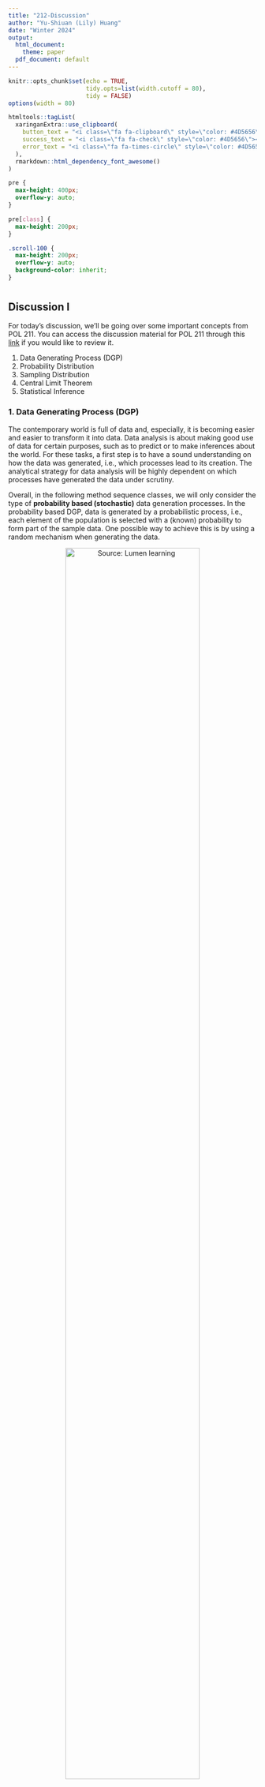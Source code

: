 ```yaml
---
title: "212-Discussion"
author: "Yu-Shiuan (Lily) Huang"
date: "Winter 2024"
output:
  html_document: 
    theme: paper
  pdf_document: default
---
```


```r
knitr::opts_chunk$set(echo = TRUE, 
                      tidy.opts=list(width.cutoff = 80),
                      tidy = FALSE)
options(width = 80)

htmltools::tagList(
  xaringanExtra::use_clipboard(
    button_text = "<i class=\"fa fa-clipboard\" style=\"color: #4D5656\" ></i>",
    success_text = "<i class=\"fa fa-check\" style=\"color: #4D5656\"></i>",
    error_text = "<i class=\"fa fa-times-circle\" style=\"color: #4D5656\"></i>"
  ),
  rmarkdown::html_dependency_font_awesome()
)
```

```css
pre {
  max-height: 400px;
  overflow-y: auto;
}

pre[class] {
  max-height: 200px;
}
```

```css
.scroll-100 {
  max-height: 200px;
  overflow-y: auto;
  background-color: inherit;
}
```

#  {.tabset .tabset-fade .tabset-fill}

## Discussion I

For today's discussion, we'll be going over some important concepts from POL 211. You can access the discussion material for POL 211 through this [link](https://yslhuang.github.io/method-sequence/211-Discussion.html) if you would like to review it.

1. Data Generating Process (DGP)
2. Probability Distribution
3. Sampling Distribution
4. Central Limit Theorem
5. Statistical Inference

### 1. Data Generating Process (DGP)

The contemporary world is full of data and, especially, it is becoming easier and easier to transform it into data. Data analysis is about making good use of data for certain purposes, such as to predict or to make inferences about the world. For these tasks, a first step is to have a sound understanding on how the data was generated, i.e., which processes lead to its creation. The analytical strategy for data analysis will be highly dependent on which processes have generated the data under scrutiny.

Overall, in the following method sequence classes, we will only consider the type of **probability based (stochastic)** data generation processes. In the probability based DGP, data is generated by a probabilistic process, i.e., each element of the population is selected with a (known) probability to form part of the sample data. One possible way to achieve this is by using a random mechanism when generating the data.

<center>

![Source: [Lumen learning](https://courses.lumenlearning.com/wm-concepts-statistics/chapter/wim-linking-probability-to-statistical-inference/)](/Users/yu-shiuanhuang/Desktop/method-sequence/figures/producing_data_inferences.png){width="80%"}

</center>

Example:

-   Research Question: What percentage of U.S. adults support the death penalty?

-   Steps in Statistical Investigation:

    1.  Produce Data: Determine what to measure, then collect the data. The poll selected 1,082 U.S. adults at random. Each adult answered this question: "Do you favor or oppose the death penalty for a person convicted of murder?"

    2.  Explore the Data: Analyze and summarize the data.In the sample, 65% favored the death penalty.

    3.  Draw a Conclusion: Use the data, probability, and statistical inference to draw a conclusion about the population.

However, there is a cost that has to be taken into account: by drawing a sample we have not observed all of the individuals in the population. It is necessary, then, to account for the uncertainty implied in the sampling process that generated the data. In addition to the **sampling uncertainty**, there are other sources of uncertainty that would lead us to assume our data is generated by a stochastic DGP: **theoretical and fundamental uncertatinty**.

Let's consider a scenario where we are not only interested in understanding the percentage of adults who support the death penalty in the U.S. but also whether there is a difference in support based on political affiliation, particularly Republicans. In this case, we have a theoretical framework that focuses on the relationship between a person's political alignment and their stance on the death penalty. However, it's possible that other factors, such as how individuals value a person's life, could also influence their views on the death penalty. Unfortunately, we didn't include these additional factors in our theory, which could potentially impact our data collection. Consequently, the results derived from our sample data might be subject to theoretical uncertainty. Additionally, there is the possibility of fundamental uncertainty within our sample data. This could arise when respondents pay minimal attention to the survey questions and opt for random responses regarding their opinions on the death penalty. Such factors are beyond the control of researchers and can introduce further uncertainty into our findings.

In summary, statistical inferences always involve an element of uncertainty. As a researcher, our aim is to account for this uncertainty by incorporating probability statements as an integral part of our conclusions in our findings.


### 2. Probability Distribution

How to model stochastic data generating process? Any time we want to answer a research question that involves using a sample to draw a conclusion about some larger population, we need to answer the question "how likely is it that we get a sample proportion of people supporting for the death penalty at 65%?" or "what is the probability of...?". To answer such a question, we need to use probability to quantify the uncertainty of the outcomes of interest.

Just a reminder, when we employ a probability distribution to model a stochastic DGP, we are essentially playing as the God saying that the data for the variable of interest is generated by this probability distribution. However, in real-life, what we can directly observe is the empirical distribution (or frequency distribution) derived from our available sample data. We make an assumption that this empirical distribution from the sample data reflects the underlying theoretical probability distribution.

Let's now review some specially named discrete and continuous probability mass functions, such as bernoulli distribution, binomial distribution, uniform distribution, and normal distribution.

#### a. Bernoulli Distribution

Bernoulli Distribution is a type of discrete probability distribution where every experiment conducted asks a question that can be answered only in yes or no. In other words, the random variable can be 1 with a probability $p$ or it can be 0 with a probability $(1 - p)$. Such an experiment is called a Bernoulli trial. A pass or fail exam can be modeled by a Bernoulli Distribution. Bernoulli distribution can also be used to derive a binomial distribution, geometric distribution, and negative binomial distribution.

For example, suppose there is an experiment where you flip a coin that is fair. If the outcome of the flip is heads then you will win. This means that the probability of getting heads is $p = \frac{1}{2}$. If $X$ is the random variable following a Bernoulli Distribution, we get $P(X = 1) = p = \frac{1}{2}$. We can also write it as $X \sim  Bernoulli(p)$ or just $X \sim  B(p)$.

- Probability Mass Function (PMF)

    A Bernoulli distribution is a discrete probability distribution where $Y=\left \{0, 1 \right \}$, its PMF is defined by:
  
    $$ f(y) = \begin{cases} 1 - p & \text{if } \ \ y = 0 \\ p & \text{if } \ \ y = 1 \\ \end{cases} $$
    A Bernoulli distribution only has **one parameter**, $p$. It is a special case of the Binomial distribution when the number of trials = 1. 


- Cumulative Distribution Function (CDF)

    $$ F(y) = \begin{cases} 0 & \text{if } \ \ y < 0 \\ 1-p & \text{if } \ \ 0 \leq y < 1\\ 1 & \text{if } \ \ x \geq 1 \end{cases} $$

- Expected Value and Variance

    - Expected Value: $E(Y) = p$

    - Variance: $Var(Y) = p(1-p)$

#### b. Binomial Distribution

Suppose we repeat a Bernoulli experiment $n$ times independently and we add up the outcomes. That is, suppose that our random variable is $Y = X_1 + X_2 + · · · + X_n$, where $X_i \sim Bernoulli(p)$ and the $X_i$ are
independent. Then $Y$ is said to have a Binomial distribution with sample size $n$ and probability of success $p$, denoted $Y \sim Binomial(n, p)$. As you can see, a Binomial distribution has **two parameters**, $n$ and $p$.

- Probability Mass Function (PMF)

    $$ f(y) = \begin{cases} \binom{n}{y}p^y(1-p)^{N-y} & \text{if } \ \ y \in  \left \{0, 1, 2, ..., n \right \} \\ 0 & \text{otherwise } \end{cases} $$

    where:
    - $n$ is the number of trials (occurrences)
    
    - $y$ is the number of successful trials
    
    - $p$ is the probability of success in a single trial
    
    - $\binom{n}{y}$ is the combination of $n$ and $y$. A combination is the number of ways to choose a sample of $y$ elements from a set of $N$ distinct objects where order does not matter, and replacements are not allowed. Note that $\binom{n}{y} = \frac{n!}{y!(N-y)!}$, where $!$ is factorial (so, $4! = 4 \times 3 \times 2 \times 1$).


- Cumulative Distribution Function (CDF)

    $$F(y) = P(Y \leq y) = \sum_{y=0}^{n} \binom{n}{y}p^y(1-p)^{n-y} $$
    

- Expected Value and Variance

    - Expected Value: $E(Y) = np$
      
    - Variance: $E(Y) = np(1-p)$
    
- Binomial Distribution in R

    We can also use R to do the calculation for Excercise 2. Here are some base R functions to do it:

    | Function | Description |
    |------|------|
    | `dbinom(x, size, prob)` | Find the probability of getting a certain number of successes (`x`) in a certain number of trials (`size`) where the probability of success on each trial is fixed (`prob`).|
    | `pbinom(q, size, prob)` |Return the value of the cumulative density function (CDF) of the binomial distribution given a certain random variable `q`, number of trials (`size`) and probability of success on each trial (`prob`).|
    | `qbinom(p, size, prob)` |The inverse of `pbinom()` function. It takes the probability value and gives output which corresponds to the probability value.|
    | `rbinom(n, size, prob)` |Generate a vector of binomial distributed random variables given a vector length n, number of trials (`size`) and probability of success on each trial (`prob`).|

#### c. Uniform Distribution

In statistics, uniform distribution is a term used to describe a form of probability distribution where every possible outcome has an equal likelihood of happening. The probability is constant since each variable has equal chances of being the outcome. There are two types of uniform distribution:

1. Discrete uniform distribution

    A discrete uniform distribution is a statistical distribution where the probability of outcomes is equally likely and with **finite values**. A good example of a discrete uniform distribution would be the possible outcomes of rolling a 6-sided die. The possible values would be 1, 2, 3, 4, 5, or 6. In this case, each of the six numbers has an equal chance of appearing. Therefore, each time the 6-sided die is thrown, each side has a chance of $\frac{1}{6}$. The number of values is finite. It is impossible to get a value of 1.3, 4.2, or 5.7 when rolling a fair die.


2. Continuous uniform distribution

    Not all uniform distributions are discrete; some are continuous. A continuous uniform distribution (also referred to as rectangular distribution) is a statistical distribution with an **infinite number** of equally likely measurable values. Unlike discrete random variables, a continuous random variable can take any real value within a specified range.

    A continuous uniform distribution usually comes in a rectangular shape. A good example of a continuous uniform distribution is an idealized random number generator. With continuous uniform distribution, just like discrete uniform distribution, every variable has an equal chance of happening. However, there is an infinite number of points that can exist. Today, we will focus on continuous uniform distribution.
    
    - Probability Distribution Function (PDF)
    
      A continuous random variable $X$ has a uniform distribution, denoted $X \sim Uniform \left [a, b\right ]$, if its probability density function is:
      
      $$ f(x) = \begin{cases} \frac{1}{b-a}& \text{if } x \in [a, b] \\ 0 & \text{otherwise} \end{cases} $$
      
      for two constants $a$ and $b$, such that $a<x<b$. A graph of the PDF looks like this:
      
      <center>
      ![](/Users/yu-shiuanhuang/Desktop/method-sequence/figures/uniform_pdf.png){width=50%}
      </center>
      
      Note that the length of the base of the rectangle is $(b-a)$, while the length of the height of the rectangle is $\frac{1}{b-a}$.Therefore, as should be expected, the area under $f(x)$ and between the endpoints $a$ and $b$ is 1. Additionally, $f(x)>0$ over the support $a<x<b$. Therefore, $f(x)$ is a valid probability density function.
    
    
    - Cumulative Distribution Function (CDF)
    
    The cumulative distribution function of a continuous uniform random variable is:
    
    $$F(x) = \begin{cases}  0 & \text{if } \ \ x < a \\ \frac{x-a}{b-a}& \text{if } \ \ x \in [a, b] \\ 1 & \text{if } \ \ x < a \\ \end{cases}$$
     A graph of the CDF looks like this:
     
     <center>
     ![](/Users/yu-shiuanhuang/Desktop/method-sequence/figures/uniform_cdf.png){width=50%}
     </center>
    
    As the picture illustrates, $F(x)=0$ when $x$ is less than the lower endpoint of the support ($a$, in this case) and $F(x)=1$ when $x$ is greater than the upper endpoint of the support ($b$, in this case). The slope of the line between $a$ and $b$ is, of course, $\frac{1}{b-a}$.
    
    - Expected Value and Variance
    
      - Expected Value: $E(X) = \frac{(a+b)}{2}$
      
      - Variance: $Var(X) = \frac{(b-a)^2}{12}$
    
    - Continuous Uniform Distribution in R
    
        | Function | Description |
        |------|------|
        | `dunif(x, min, max)` | Return the corresponding uniform probability density function (PDF) values of a certain vector quantile `x`. |
        | `punif(q, min, max)` |Return the value of the cumulative density function (CDF) of the uniform distribution given a certain random variable q and the interval. |
        | `qunif(p, min, max)` |The inverse of `punif()` function. It takes the probability value and gives output which corresponds to the probability value.|
        | `runif(n, min, max)` |Generate `n` number of random numbers within any interval, defined by the min and the max argument.|
        
#### d. Normal Distribution

Normal distribution is the most important probability distribution function used in statistics because of its advantages in real case scenarios. For example, the height of the population, shoe size, IQ level, rolling a dice, and many more. 

- Probability Distribution Function (PDF)

    The continuous random variable $X$ follows a normal distribution if its probability density function is defined as:
    
    $$f(x)=\frac{1}{\sigma\sqrt{2\pi}}\left \{ -\frac{1}{2} (\frac{x-\pi}{\sigma})^2\right \}$$
    
    for $\infty < x < \infty$, $\infty < \mu < \infty$, and $0 < \sigma < \infty$. The mean of $X$ is $\mu$ and the variance of $X$ is $\sigma^2$. We say $X \sim N(\mu, \sigma^2)$.
    
    <center>
    ![](/Users/yu-shiuanhuang/Desktop/method-sequence/figures/normal_pdf.png){width=60%}
    </center>
    
    The probability density function of normal distribution is **bell-shaped** curve graph, which is symmetric. The graph signifies that the peak point is the mean of the data set and half of the values of data set lie on the left side of the mean and other half lies on the right part of the mean telling about the distribution of the values. The shape of any normal curve depends on its mean $\mu$ and standard deviation $\sigma$.

    
- Cumulative Distribution Function (CDF)

    We won't focus on the CDF of normal distribution as it is ugly, but here it is.
    
    $$\Phi (\frac{x-\mu}{\sigma})=\frac{1}{2}\left [ 1+erf(\frac{x-\mu}{\sigma\sqrt{2}}) \right ]$$
    
    <center>
    ![](/Users/yu-shiuanhuang/Desktop/method-sequence/figures/normal_cdf.png){width=60%}
    </center>
    
    
- Expected Value and Variance

    - Expected Value: $E(x) = \mu$
      
    - Variance: $Var(x) = \sigma^2$
    

- Normal Distribution in R

    | Function | Description |
    |------|------|
    | `dnorm(x, mean, sd)` | Probability density function (PDF). |
    | `pnorm(x, mean, sd)` |Cumulative distribution function (CDF), which measures the probability that a random number $X$ takes a value less than or equal to $x$.|
    | `qnorm(p, mean, sd)` |The inverse of `pnorm()` function. It takes the probability value and gives output which corresponds to the probability value.|
    | `rnorm(n, mean, sd)` |Generate a vector of random numbers which are normally distributed.|

### 3. Sampling Distribution

The sampling distribution of a statistic is the distribution of all possible values taken by the statistic when all possible samples of a fixed size $n$ are taken from the population. It is a theoretical idea -- we do not actually build it.

Simply said, the sampling distribution of a statistic is the probability distribution of that statistic.

<center>
![](/Users/yu-shiuanhuang/Desktop/method-sequence/figures/sampling_dist.png){width=60%}
</center>

Suppose we have a sample with independent and identically distributed (iid) draws. We know that $\bar{X}$ is a random variable with a sampling distribution.

- Independent means that the sample items are all independent events. In other words, they are not connected to each other in any way; knowledge of the value of one variable gives no information about the value of the other and vice versa.
    
- Identically distributed means that there are no overall trends -- the distribution doesn't fluctuate and all items in the sample are taken from the same probability distribution.


- The expected value of the sampling distribution of $\bar{X}$ is the population mean $\mu$.

    $$E(\bar{X}) = \mu$$

    The expected value of the sampling distribution for $\bar{X}$  is simply the mean of the population (DGP) distribution. This means that the sample mean $\bar{X}$ is an unbiased estimator for the population (DGP) mean, $\mu$.

- The variance of the sampling distribution of $\bar{X}$ is the population variance $\sigma^2$ divided by the sample size $n$.
    $$Var(\bar{X}) = \frac{\sigma^2}{n}$$
    Note the $X_i$ are identically distributed, which means they have the same variance $\sigma^2$. Therefore, we can replace $Var(X_i)$ with the alternative notation $\sigma^2$.
    
    If we take the square root of variance of the sampling distribution we get the standard deviation of the sampling distribution, which is known as **standard error**.
    
    $$SE(\bar{X}) = \sqrt{Var(\bar{X})} = \sqrt{\frac{\sigma^2}{n}} = \frac{\sigma}{\sqrt{n}}$$
    
    The standard error of a sampling distribution gives us a sense for how confident we should be in our estimate of the population mean. Our result indicates that as the sample size increases, the standard deviation of the sample mean decreases, which is good. It means that as long as our sample is large enough, we can be very confident about our estimate of the population mean based on the sample mean we have.

In the following example, we use R to illustrate the sampling distribution for the sample mean for a hypothetical population. The sampling method is done without replacement.

##### Exam Score Example

An instructor of an introduction to statistics course has 200 students (which is the population). The population mean of their scores out of 100 points is $\mu = 71.18$, and the population standard deviation is $\sigma = 10.73$. That said, these 200 students' scores $X$ is following normal distribution with the parameter $\mu$ being 71.18 and $\sigma$ being 10.73, $X \sim N(71.18, 10.73)$.

1. The sampling distribution of the sample mean when $n = 10$ for the exam scores data.

- Let's first draw one sample based on the population distribution, $X \sim N(71.18, 10.73)$.

    ```r
    set.seed(1234) # to get replicable results
    exam.sample <- rnorm(n = 10, mean = 71.18, sd = 10.73)
    exam.sample 
    ```

- Now, let's replicate the above process for 1000 times, which will generate 1000 iid samples based on the population distribution, $X \sim N(71.18, 10.73)$.

    ```r
    set.seed(1234) 
    exam.iid.sample <- replicate(1000, rnorm(n = 10, mean = 71.18, sd = 10.73))
    exam.iid.sample <- as.data.frame(exam.iid.sample)
    
    knitr::kable(exam.iid.sample[, c(1:5)], "simple", align = "ccccc")
    ```
    
- Since we draw 1000 iid samples from the population, we now should have 1000 sample mean based on these samples. Let's plot all these sample means in a histogram to observe the distribution of these sample means, which is sampling distribution. 

    Note the process of taking many different samples in an effort to see what the sampling distribution looks like is referred to as a "Monte Carlo simulation." The "true" sampling distribution is the one where we take an infinite number of samples, which obviously we cannot achieve.
    Monte Carlo simulation is the term for the process of repeated sampling to approximate something. We're using it here for sampling distributions, but it is used in other contexts as well.

    ```r
    # What is the mean of each sample?
    sample.mean <- colMeans(exam.iid.sample)
    sample.mean[1:5]

    # Plot the distribution of these sample means
    library(tidyverse)
    
    my.bins <- seq(62, 82, 0.5)
    ggplot(data.frame(sample.mean = sample.mean), aes(x = sample.mean)) + 
      geom_histogram(breaks = my.bins, color = "black", fill = "gray85") +
      geom_vline(xintercept = mean(sample.mean), linetype = "dashed", 
                 color = "red", alpha = 0.5, lwd = 0.8) +
      geom_vline(xintercept = 71.18, linetype = "dashed", 
                 color = "blue", alpha = 0.5, lwd = 0.8) +
      scale_x_continuous(limits = c(62, 82)) + 
      scale_y_continuous(limits = c(0, 250)) +
      labs(x = "Sample mean (X bar)", y = "Frequency", 
           title = "1000 Samples with n=10") + 
      theme_bw() + 
      theme(panel.grid.minor = element_blank())
    ```
    
    What are the mean and standard error of the sample mean? 
    
    ```r
    mean(sample.mean)
    sd(sample.mean)
    ```
    
    As you can see, the mean and standard error based on all 1000 samples we drew are very close to the population mean of 71.18 and the standard deviation divided by the square root of the sample size ($\frac{10.73}{\sqrt{10}}=3.393124$). However, they are not exactly the same. The reason is that we can only simulate the sampling distribution of the exam scores but cannot simulate it for an infinite number of samples. That said, we can never reach the "true" sampling distribution.
    

2. The sampling distribution of the sample mean when $n = 100$ for the exam scores data.

    ```r
    set.seed(1234)
    exam.iid.sample <- replicate(1000, rnorm(n = 100, mean = 71.18, sd = 10.73))
    exam.iid.sample <- as.data.frame(exam.iid.sample)
    ```
    
    ```r
    # What is the mean of each sample?
    sample.mean <- colMeans(exam.iid.sample)
    sample.mean[1:5]

    # Plot the distribution of these sample means
    library(tidyverse)
    
    ggplot(data.frame(sample.mean = sample.mean), aes(x = sample.mean)) + 
      geom_histogram(breaks = my.bins, color = "black", fill = "gray85") +
      geom_vline(xintercept = mean(sample.mean), linetype = "dashed", 
                 color = "red", alpha = 0.5, lwd = 0.8) +
      geom_vline(xintercept = 71.18, linetype = "dashed", 
                 color = "blue", alpha = 0.5, lwd = 0.8) +
      scale_x_continuous(limits = c(62, 82)) + 
      scale_y_continuous(limits = c(0, 250)) +
      labs(x = "Sample mean (X bar)", y = "Frequency", 
           title = "1000 Samples with n=100") + 
      theme_bw() + 
      theme(panel.grid.minor = element_blank())
    ```

    What are the mean and standard error of the sample mean? 
    
    ```r
    mean(sample.mean)
    sd(sample.mean)
    ```


As you observe from the exam score example, if the population is normally distributed with mean $\mu$ and standard deviation $\sigma$, then the sampling distribution of the sample mean is also normally distributed no matter what the sample size is.


### 4. Central Limit Theorem (CLT)

What happens when the sample comes from a population that is not normally distributed? This is where the Central Limit Theorem comes in.

For a large sample size ($n > 30$), $\bar{X}$ is approximately normally distributed, regardless of the distribution of the population one samples from. If the population has mean $\mu$ and standard deviation $\sigma$, then $\bar{X}$ follows an approximate normal distribution with mean $\mu$ and standard deviation $\frac{\sigma}{\sqrt{n}}$.

The Central Limit Theorem applies to a sample mean from any distribution. We could have a left-skewed or a right-skewed distribution. As long as the sample size is large, the distribution of the sample means will follow an approximate normal distribution.

Notes on the CLT:

- If the population is skewed and sample size you draw is small, then the sample mean won't be normal.

- If the population is normal, then the distribution of sample mean looks normal even if $n = 2$.

- If the population is skewed, then the distribution of sample mean looks more and more normal when $n$ gets larger.

- Note that in all cases, the mean of the sample mean is close to the population mean and the standard error of the sample mean is close to $\frac{\sigma}{\sqrt{n}}$.

##### Right-skewed Distribution Example

Suppose $X$ is following a chi-square distribution with 3 as the degrees of freedom , $X \sim Chi-square(3)$. The population mean of a chi-square distribution is the degrees of freedom. In this case, $\mu = 3$. Please do the following:

This is what a chi-square distribution looks like:

<center>
![](/Users/yu-shiuanhuang/Desktop/method-sequence/figures/chisquare_pdf.png){width=60%}
</center>


1. Find the sampling distribution of the sample mean when $n = 10$ for $X$.

    ```r
    set.seed(1234)
    iid.sample <- replicate(1000, rchisq(n = 5, df = 3, ncp = 0))
    iid.sample <- as.data.frame(iid.sample)
    ```
    
    ```r
    # What is the mean of each sample?
    sample.mean <- colMeans(iid.sample)
    sample.mean[1:5]

    # Plot the distribution of these sample means
    my.bins <- seq(0, 8, 0.1)
    ggplot(data.frame(sample.mean = sample.mean), aes(x = sample.mean)) + 
      geom_histogram(breaks = my.bins, color = "black", fill = "gray85") +
      geom_vline(xintercept = mean(sample.mean), linetype = "dashed", 
                 color = "red", alpha = 0.5, lwd = 0.8) +
      geom_vline(xintercept = 3, linetype = "dashed", 
                 color = "blue", alpha = 0.5, lwd = 0.8) +
      scale_x_continuous(limits = c(0, 8)) + 
      scale_y_continuous(limits = c(0, 100)) +
      labs(x = "Sample mean (X bar)", y = "Frequency", 
           title = "1000 Samples with n=5") + 
      theme_bw() + 
      theme(panel.grid.minor = element_blank())
    ```


2. Find the sampling distribution of the sample mean when $n = 30$ for $X$.

    ```r
    set.seed(1234)
    iid.sample <- replicate(1000, rchisq(n = 30, df = 3, ncp = 0))
    iid.sample <- as.data.frame(iid.sample)
    ```
    
    ```r
    # What is the mean of each sample?
    sample.mean <- colMeans(iid.sample)
    sample.mean[1:5]

    # Plot the distribution of these sample means
    ggplot(data.frame(sample.mean = sample.mean), aes(x = sample.mean)) + 
      geom_histogram(breaks = my.bins, color = "black", fill = "gray85") +
      geom_vline(xintercept = mean(sample.mean), linetype = "dashed", 
                 color = "red", alpha = 0.5, lwd = 0.8) +
      geom_vline(xintercept = 3, linetype = "dashed", 
                 color = "blue", alpha = 0.5, lwd = 0.8) +
      scale_x_continuous(limits = c(0, 8)) + 
      scale_y_continuous(limits = c(0, 100)) +
      labs(x = "Sample mean (X bar)", y = "Frequency", 
           title = "1000 Samples with n=30") + 
      theme_bw() + 
      theme(panel.grid.minor = element_blank())
    ```
    
### 5. Statistical Inference

#### a. Statistical Inferences

The real power of statistics comes from applying the concepts of probability to situations where you have data but not necessarily the whole population. The results, called statistical inference, give you probability statements about the population of interest based on that set of data.

There are two types of statistical inferences: 

1. Estimation: Use information from the sample to estimate (or predict) the parameter of interest. For instance, using the result of a poll about the president's current approval rating to estimate (or predict) his or her true current approval rating nationwide.

2. Hypothesis Tests: Use information from the sample to determine whether a certain statement about the parameter of interest is true. For instance, suppose a news station claims that the President’s current approval rating is more than 75%. We want to determine whether that statement is supported by the poll data.

#### b. Confidence Intervals

$$P[\bar{X}-z_{\frac{\alpha}{2}}(\frac{\sigma}{\sqrt{n}})\leq \mu \leq \bar{X}+z_{\frac{\alpha}{2}}(\frac{\sigma}{\sqrt{n}})]=1-\alpha$$
This indicates that a $(1-\alpha)*100\%$ confidence interval for the mean $\mu$ is:

$$[\bar{x} - z_{\frac{\alpha}{2}}(\frac{\sigma}{\sqrt{n}}), \ \  \bar{x} + z_{\frac{\alpha}{2}}(\frac{\sigma}{\sqrt{n}})]$$

If the population standard deviation ($\sigma$) is unknown, we can use sample standard deviation to estimate it:

$$[\bar{x} - z_{\frac{\alpha}{2}}(\frac{s_x}{\sqrt{n}}), \ \  \bar{x} + z_{\frac{\alpha}{2}}(\frac{s_x}{\sqrt{n}})]$$
Suppose we take a large number of samples, say 1000.Then, we calculate a 95% confidence interval for each sample. Then, "95% confident" means that we'd expect 95%, or 950, of the 1000 intervals to be correct, that is, to contain the actual unknown value $\mu$.

#### c. Hypothesis Tests

Hypothesis testing is the process of making a choice between two conflicting hypotheses. First, a tentative assumption is made about the parameter or distribution. This assumption is called the **null hypothesis** and is denoted by $H_0$. An **alternative hypothesis** (denoted $H_a$), which is the opposite of what is stated in the null hypothesis, is then defined. The hypothesis-testing procedure involves using sample data to determine whether or not $H_0$ can be rejected. If $H_0$ is rejected, the statistical conclusion is that the alternative hypothesis $H_a$ is true.

- Null hypothesis ($H_0$): The null hypothesis states the "status quo". This hypothesis is assumed to be true until there is evidence to suggest otherwise.

- Alternative hypothesis ($H_a$): This is the statement that one wants to conclude. It is also called the research hypothesis.

The goal of hypothesis testing is to see if there is enough evidence against the null hypothesis. In other words, to see if there is enough evidence to reject the null hypothesis. If there is not enough evidence, then we fail to reject the null hypothesis.


We want to know the answer to a research question. We determine our null and alternative hypotheses. Now it is time to make a decision.

The decision is either going to be:

1. reject the null hypothesis or ...

2. fail to reject the null hypothesis.

**Note**: Why can’t we say we “accept the null”? The reason is that we are assuming the null hypothesis is true and trying to see if there is evidence against it. Therefore, the conclusion should be in terms of rejecting the null.

Consider the following table. The table shows the decision/conclusion of the hypothesis test and the unknown "reality", or truth. We do not know if the null is true or if it is false. If the null is false and we reject it, then we made the correct decision. If the null hypothesis is true and we fail to reject it, then we made the correct decision.

<center>
![](/Users/yu-shiuanhuang/Desktop/method-sequence/figures/type_errors.png){width=70%}
</center>


What happens when we do not make the correct decision? When doing hypothesis testing, two types of mistakes may be made and we call them **Type I error** and **Type II error**. If we reject the null hypothesis when it is true, then we made a type I error. If the null hypothesis is false and we failed to reject it, we made another error called a Type II error.

The “reality”, or truth, about the null hypothesis is unknown and therefore we do not know if we have made the correct decision or if we committed an error. We can, however, define the likelihood of these events.

- $\alpha$: The probability of committing a Type I error. Also known as the significance level.

- $\beta$: The probability of committing a Type II error.

- Power: Power is the probability the null hypothesis is rejected given that it is false (i.e., $1-\beta$).

$\alpha$ and $\beta$ are probabilities of committing an error so we want these values to be low. However, we cannot decrease both. As $\alpha$ increases, $\beta$ decreases.

**Note**: Type I error is also thought of as the event that we reject the null hypothesis GIVEN the null is true. In other words, Type I error is a conditional event and $\alpha$ is a conditional probability. The same idea applies to Type II error and $\beta$.


## Discussion II

In today's discussion, we will revisit some techniques covered in POL 211 concerning how to capture relationships within data. Additionally, we will delve deeper into the application of Ordinary Least Squares (OLS) regression to capture the specific relationships of interest.

1. Relationships in Data
2. Ordinary Least Square Linear Regression

### 1. Relationships in Data

When we want to describe the relationship between two sets of data, we can plot the data sets in a scatter plot and look at four characteristics:

- Direction: Are the data points sloping upwards or downwards?
- Form: Do the data points form a straight line or a curved line?
- Strength: Are the data points tightly clustered or spread out?
- Outliers: Are there data points far away from the main body of data?

Today, our focus will be on the first three characteristics. We will delve into covariance, the correlation coefficient, and linear regression. These are three fundamental statistics that allow us to describe the relationships between the variables of interest.

#### a. Visualizing Relationships -- Scatter Plot

For today, we are using `Covid19.csv`. You can download this csv file from Canvas or from [here](https://drive.google.com/file/d/1CTjNdylGuBT5gMVgvNFla9YhuEhq_Yt7/view?usp=sharing).

```r
## load packages and import data
library(tidyverse)
  
cf <- read.csv("/Users/yu-shiuanhuang/Desktop/method-sequence/data/Covid19.csv")
```

Let's visualize the relationship between the politics of a county (`dem16vs`) and the share of people who say they always wear a mask (`mask_always`) in a scatter plot.

-   `dem16vs`: Democratic vote share in 2016 presidential election.
-   `mask_always`: The estimated share of people in a county who would say they always wear a mask in public when they expect to be within six feet of another person.

```r
ggplot(cf, aes(x = dem16vs, y = mask_always)) + 
  geom_point(color = "black", fill = "white", 
             stroke = 1, shape = 1) + 
             ## Use the stroke aesthetic to modify the width of the border
             ## The shape of points can be adjusted by specifying the shape argument
  xlab("Democratic Vote Share, 2016 Presidential") + 
  ylab("% Reporting Always Wearing Mask") + 
  ylim(0,1) + 
  xlim(0,1) + 
  labs(title = "NY Times Covid-19 Survey", 
       subtitle = "All Counties") + 
  theme_bw()
```

The plot above is hard to see since all the dots are on top of each other. So instead of plotting all the datapoints, let's draw a random sample of 500 of the rows of the dataset and plot them.

```r
set.seed(110) ## this allows us to draw the *same* random sample every time.
    
samp <- sample(1:nrow(cf), 500) 
## This means randomly taking a sample of 500 from the elements of the total rows of cf 
glimpse(samp)
```

`samp` is the rows we randomly sample from all the rows in `cf`. For example, the first element in `samp` is 2008, which means we're going to draw the 2008th row out of the original dataset.

Now let's replot the scatter plot again with only 500 datapoints we randomly drew from the whole dataset.

```r
ggplot(cf[samp,], aes(x = dem16vs, y = mask_always)) + 
  ## Specify the random sample within the bracket of cf and remember to put it on the row position!
  geom_point(color = "black", fill = "white", 
             stroke = 1, shape = 1) + 
  xlab("Democratic Vote Share, 2016 Presidential") + 
  ylab("% Reporting Always Wearing Mask") + 
  ylim(0,1) + 
  xlim(0,1) + 
  labs(title = "NY Times Covid-19 Survey", 
       subtitle = "500 Randomly Selected Counties") + 
  theme_bw()
```

#### b. Covariance, Correlation Coefficient, Linear Regression

In addition to visualizing data using scatter plots to grasp relationships, how can we employ statistical measures to describe these relationships more formally?

1. Covariance

    Covariance is a useful measure for describing the **direction** of the linear association between two quantitative variables.

    $$Cov(x, y) = \frac{1}{N-1}\sum_{i=1}^{N}(x_i-\bar{x})(y_i-\bar{y})$$

    As we can see from the equation, the covariance sums the term $(x_i-\bar{x})(y_i-\bar{y})$ for each data point, where $\bar{x}$ is the average $x$ value, and $\bar{y}$ is the average $y$ value. The term becomes more positive if both $x$ and $y$ are larger than the average values in the data set, and becomes more negative if smaller. As the covariance accounts for every data point in the set, a positive covariance must mean that most, if not all, data points are in sync with respect to $x$ and $y$ (small $y$ when $x$ is small or large $y$ when $x$ is large). Conversely, a negative covariance must mean that most, if not all, data points are out of sync with respect to $x$ and $y$ (small $y$ when $x$ is large or large $y$ when $x$ is small). 

    Let's start by using a fake dataset to practice how to compute covariance.

    ```r
    tf <- data.frame(x = c(3, 2, 1, 7, -1), 
                     y = c(8, 10, 13, 2, 8))
    
    knitr::kable(tf, "simple", align = "cc")
    ```

    ```r
    ## Covariance
    tf$x.dev2 <- tf$x - mean(tf$x)
    tf$y.dev2 <- tf$y - mean(tf$y)
    
    cov.fake <- (1/(nrow(tf)-1))*sum(tf$x.dev2*tf$y.dev2)
    cov.fake   

    ```

    You can use the canned function `cov()` to double check your answer.

    ```r
    ## Covariance
    cov(tf$x, tf$y)
    ```

    Covariance is a useful measure at describing the direction of the linear association between two quantitative variables, but it has two weaknesses: a larger covariance does not always mean a stronger relationship, and we cannot compare the covariances across different sets of relationships. For example, if we find that the covariance between variables $x$ and $y$ is larger than the covariance between $x$ and $z$, we can only conclude that both $y$ and $z$ are positively associated with $x$. However, we cannot determine whether the relationship between $x$ and $y$ is stronger than the relationship between $x$ and $z based solely on their covariances.

2. Correlation Coefficient

    To account for the weakness, we normalize the covariance by the standard deviation of the $x$ values and $y$ values, to get the correlation coefficient. The correlation coefficient is a value between -1 and 1, and measures both the direction and the strength of the linear association. One important distinction to note is that correlation does not measure the slope of the relationship — a large correlation only speaks to the strength of the relationship. Some key points on correlation are:

    - Correlation measures the direction and strength of the linear association between two quantitative variables.
    - Positive and negative indicates direction, large and small indicates the strength.
    - Correlation has symmetry: correlation of x and y is the same as correlation of y and x.
    - Correlation is unitless and normalized.

    $$r_{xy}=\frac{Cov(x, y)}{s_xs_y}$$

    Please compute the correlation coefficient between $x$ and $y$ using the formula above with the fake dataset

    ```r
    ## Correlation
    cor.fake <- cov.fake/(sd(tf$x)*sd(tf$y))
    cor.fake
    ```

    You can also used the canned function `cor()` to double check your answers.
    ```r
    ## Correlation
    cor(tf$x, tf$y)
    ```

3. Linear Regression

    Correlation and covariance are quantitative measures of the strength and direction of the relationship between two variables, but they do not account for the slope of the relationship. In other words, we do not know **how a change in one variable could impact the other variable**. Regression is the technique that fills this void — it allows us to make the best guess at how one variable affects the other variables. The simplest linear regression, which is usually measured by ordinary least square (OLS) method, allows us to fit a "line of best fit" to the scatter plot, and use that line (or model) to describe the relationship between the two variables. The OLS approach aims to fit a line that minimizes squared residuals. The equation for that line is:

    $$\hat{y} = a + bx$$ 
    The equations of $a$ and $b$ are:

    $$b = \frac{r_{xy}s_{y}}{s_{x}}=\frac{Cov(x, y)}{s^2_{x}}$$

    $$a = \bar{y}-b\bar{x}$$
    
    **Note**: A more detailed introduction regarding linear regression will be discussed in POL 212 and 213. 
    
    What are the intercept ($a$) and slope ($b$) between $x$ and $y$ in the fake dataset? Please compute in a manual way!

    ```r
    ## Slope
    b <- cov(tf$x, tf$y)/var(tf$x)
    
    ## Intercept
    a <- mean(tf$y) - b * mean(tf$x)
    ```

    You can also use the canned function `lm` to check your answer.
    ```r
    reg <- lm(y ~ x, data = tf)
    stargazer::stargazer(reg, type = "text", digits = 4)
    ```

### 2. Ordinary Least Square Linear Regression

#### a. Simple Linear Regression

Below is a population regression line equation, assuming that we are the god and know the data-generating process of the relationship between $X$ (independent/explanatory variable) and $Y$ (dependent/response/outcome variable).

<center>![](https://miro.medium.com/max/1400/1*tZaCUZ2YuhIQfQmm5ltPEw.webp){width="60%"}</center>

However, since we usually don't have the population data but only have access to a sample of it, we can only use the sample dataset to estimate the population regression line. In the below figure, $b_0$ is the estimate of the regression intercept $\beta_0$, while $b_1$ is the estimate of the regression coefficient/slope $\beta_1$.

<center>![](https://miro.medium.com/v2/format:webp/1*csk8XTXy0j__hm_kbkwxCw.jpeg){width="60%"} </center>

The Ordinary Least Squares (OLS) approach aims to fit a line that minimizes the sum of the squared residuals, which means that the goal is to find a pair of $b_0$ and $b_1$ that can minimize the difference between our observed $Y_i$ and estimated $\hat{Y_i}$.

<center>
$S(b_0, b_1) = min \Sigma E_i = min \Sigma (Y_i-\hat{Y_i})^2=min \Sigma (Y_i-(b_0+b_1X_i))^2$

$S(b_0, b_1) = \Sigma (Y_i-b_0-b_1X_i)^2$
</center>


To find a pair of $b_0$ and $b_1$ that can minimize the difference between our observed $Y_i$ and estimated $\hat{Y_i}$ is an *optimization problem*. All we have to do is to take the partial derivatives of the above equation with respect to $b_0$ and $b_1$, respectively, set them equal to zero, and then solve it.

<center>

$\frac{\partial S(b_0, b_1)}{\partial b_0}=\Sigma (-1)(2)(Y_i-b_0-b_1X_i)=0$

$\frac{\partial S(b_0, b_1)}{\partial b_1}=\Sigma (-X_i)(2)(Y_i-b_0-b_1X_i)=0$

</center>

By solving the above two equations, you will get:

<center>

$b_0 = \bar{Y}-b_1\bar{X}$

$b_1 = \frac{\Sigma (X_i-\bar{X})(Y_i-\bar{Y})}{\Sigma (X_i-\bar{X})^2}$

</center>


#### b. Confidence Interval and Hypothesis Test

With estimates of the intercept and slope of our linear regression line, we can then make statistical inferences to assess the likelihood that our estimates capture the true parameters. Initially, we need the standard errors of the intercept and slope to construct confidence intervals and conduct hypothesis tests. POL 213 will provide a more detailed discussion on how to derive these standard errors. For now, in 212, let's assume these standard errors and use them for statistical inferences.
    
The residual standard error $S_E$ (how closely the regression line we estimate fits the scatter of our data points) is:

<center>$\hat{\sigma } = SE(E_i) = \sqrt{\frac{\Sigma (E_i)^2}{n-2}} = \sqrt{\frac{\Sigma (Y_i-\hat{Y_i})^2}{n-2}}$</center>

And the standard error of the sample intercept ($b_0$) and slope ($b_1$) are:

<center>

$SE(b_0) = \hat{\sigma }\sqrt{\frac{\Sigma X_i^2}{n\Sigma (X_i-\bar{X})^2}}$

$SE(b_1) = \frac{\hat{\sigma }}{\sqrt{\Sigma (X_i-\bar{X})^2}}$

</center>
    
With standard errors, we can construct a $100(1-\alpha)%$ confidence interval for our slope and perform hypothesis testing.

-   Confidence Interval

    $\beta=b_1+t_{\frac{\alpha}{2}}SE(b_1)$

-   Hypothesis Test

    Two-tailed test (by defualt, `lm()`function conducts two-tailed test)

    $H_0: \beta = 0$

    $H_1: \beta \neq 0$

    $t=\frac{b_1-\beta_1}{SE(b_1)}=\frac{b_1-0}{SE(b_1)}$

    Compare this t-statistic with $t_{\frac{\alpha}{2}, df=n-2}$ to see if it is larger or smaller than the critical value or not. If it is larger or smaller than the critical value, we can reject $H_0$ in favor of $H_1$. In addition to calculating t-statistics, we can also calculate p-value based the t-statistics and the critical values to perform hypothesis testing (p-value $= 2*Pr(t \geq |t_c|)$ vs $\alpha$).

    One-tailed test (if your hypotheses are directional, you can also conduct one-tailed test)

    $H_0: \beta = 0$

    $H_1: \beta < or > 0$

    $t=\frac{b_1-\beta_1}{SE(b_1)}=\frac{b_1-0}{SE(b_1)}$

    When performing a one-tailed test, compare the t-statistic with $t_{\alpha, df=n-2}$ without dividing $\alpha$ by 2. P-value in one-tailed test is calculated as:

    p-value $= Pr(t \geq or \leq t_c)$ vs $\alpha$
    
        
Let's now assume we know how exactly the data is generated and draw a sample out of the population we generate and then construct confidence intervals and perform hypothesis testing.
    
This is the example Hanno used in POL 211. Assume we study the relationship between money spend on coffee ($X$) and hours of sleep every night ($Y$) for UC Davis graduate students. The population of UC Davis graduate students is $10000$ and the population distribution of coffee spending follows normal distribution with mean equals 20 and standard deviation equals 8 (i.e., $X \sim N(20, 8^2)$).
    
We also know the exact population relationship between coffee spending and hours of sleep every night for UC Davis graduate students, which is defined as below:
    
```r
set.seed(123)
    
coffee_spending <- rnorm(10000, 20, 8)
sleep <- 8 - 0.1*coffee_spending + rnorm(10000, 0, 3) 
```

This is the population data we generated: 

```r
pop <- data.frame(coffee_spending, sleep) 
    
head(pop)
```       

Now, let's draw a sample with 500 observations from our population and estimate the relationship between coffee spending and hours of sleep every night.
    
```r
set.seed(123)

samp <- sample(1:nrow(pop), 500) 
glimpse(samp)
```       
    
`samp` is the rows we randomly sample from all the rows in `pop`. For example, the first element in `samp` is 2463, which means we're going to draw the 2463th row out of the population dataset.

Let's first plot the scatter plot with the sample we randomly drew from the population dataset.

```r
ggplot(pop[samp,], aes(x = coffee_spending, y = sleep)) + 
  ## Specify the random sample within the bracket of pop and remember to put it on the row position!
  geom_point(color = "black", fill = "white", 
             stroke = 1, shape = 1) + 
  xlab("Money Spend on Coffee") + 
  ylab("Hours of Sleep Every Night") + 
  theme_bw()
```

It seems like that their is a negative relationship between coffee spending and hours sleep every night for UC Davis graduate students. Now, let's further estimate the intercept and slopes based on the sample we drew. To simplify the process of calculating residual standard errors and standard errors of both the slope and intercept, I use the `lm` function here to get all the estimates and statistics we need to construct confidence intervals and perform hypothesis tests.

```r
mod <- lm(sleep ~ coffee_spending, data = pop[samp,])
summary(mod)
```
    
- Construct a 95% confidence intervals for both the intercept and slope
       
  Intercept: $(7.26311-1.96*0.38665, 7.26311+1.96*0.38665) = (6.505276, 8.020944)$
      
  slope: $(-0.06986-1.96*0.01783, -0.06986+1.96*0.01783) = (-0.1048068, -0.0349132)$
    
  Both the confidence intervals for the intercept and slope do not include 0. This implies that if we draw 100 samples from the population, 95% of the confidence intervals we construct will encompass the true parameters, indicating that both of these true parameters are significantly different from 0.

    
- Perform a two-tailed hypothesis tests for both the intercept and slope

  $H_0: \beta_0 = 0$

  $H_1: \beta_0 \neq 0$

  $t=\frac{b_0-\beta_0}{SE(b_0)}=\frac{b_0-0}{SE(b_0)}=\frac{7.26311-0}{0.38665}=18.78471$

  p-value $= 2*Pr(t \geq 18.78471)=6.57319e-60 < 0.05$

  ```r
  # find p-value
  2*pt(q = 18.78471, df = 498, lower.tail = FALSE)
  ```
      
  As the p-value is smaller than 0.05, we can reject the null hypothesis and conclude that the intercept is greater than 0.
        
    
  $H_0: \beta_1 = 0$

  $H_1: \beta_1 \neq 0$

  $t=\frac{b_1-\beta_1}{SE(b_1)}=\frac{b_1-0}{SE(b_1)}=\frac{-0.06986-0}{0.01783}=-3.918116$
  
  p-value $= 2*Pr(t \leq -3.918116)=0.0001017134 < 0.05$

  ```r
  # find p-value
  2*pt(q = -3.918116, df = 498, lower.tail = TRUE)
  ```
    
  As the p-value is smaller than 0.05, we can reject the null hypothesis and conclude that there is a negative relationship between coffee spending and hours of sleep every night for UC Davis graduate students.
    
```r
ggplot(pop[samp,], aes(x = coffee_spending, y = sleep)) + 
  ## Specify the random sample within the bracket of pop and remember to put it on the row position!
  geom_point(color = "black", fill = "white", 
             stroke = 1, shape = 1) + 
  geom_abline(slope = -0.06986, intercept = 7.26311, 
              color = 'blue', lwd = 1.5, alpha = 0.7) +
  xlab("Money Spend on Coffee") + 
  ylab("Hours of Sleep Every Night") + 
  theme_bw()
```


#### c. Simulate Sampling Distribution of Linear Regression Parameters

In the above exercise, we drew only one sample from the population. Now, let's repeatedly draw samples 1000 times to simulate the sampling distribution of the intercept and slope. This will help us verify if we reach similar conclusions as we did when constructing confidence intervals and performing hypothesis tests.

- Simulate Sampling Distribution of the Intercept

  ```r
set.seed(1234)

par.est <- data.frame(est_intercept = NA,
                      est_slope = NA)
for (i in 1:1000){
  samp <- sample(1:nrow(pop), 500)
  mod <- lm(sleep ~ coffee_spending, data = pop[samp,])
  par.est[i, 1] <- mod$coef[1]
  par.est[i, 2] <- mod$coef[2]
}

head(par.est)
  ```

    Let's plot the distribution of our 1000 estimated intercepts and slopes and compare that with the sampling distribution under the null hypothesis.
    
    What is the sampling distribution under the null hypothesis? Remember that we know the DGP of the population, so we actually know the exact standard error of both the population intercept and slope. 
    
```r
mod_pop <- lm(sleep ~ coffee_spending, data = pop)
summary(mod_pop)
```

    That being said, the sampling distribution under the null hypothesis for the intercept follows a normal distribution with a mean equal to 0 and a standard deviation equal to 0.080939.

  ```r

int_null <- data.frame(x = seq(-1, 10, 0.01), 
                       y = dnorm(seq(-1, 10, 0.01), 
                                 mean = 0, sd = 0.080939))

ggplot() + 
      geom_line(aes(x = int_null$x, y = int_null$y), ) +
      geom_histogram(aes(x = par.est$est_intercept, y = ..density..),
                     color = "black", fill = "gray85", bins = 80) +
      geom_vline(xintercept = mean(par.est$est_intercept), 
                 linetype = "dashed", color = "red", alpha = 0.5, lwd = 0.8) +
      geom_vline(xintercept = 7.26311, linetype = "dashed", 
                 color = "blue", alpha = 0.5, lwd = 0.8) +
      annotate("text", x = 9.5, y = 3, 
               label = "mean of\nestimated\nintercepts", color = "red") +
      annotate("text", x = 6.5, y = 3, 
               label = "one time\nestimated\nintercept", color = "blue") +
      annotate("text", x = 1.5, y = 3, 
               label = "sampling\ndistribution\nunder the null", color = "black") +
      scale_x_continuous(name = "Estimated Intercept", breaks = seq(-1, 10, 1)) +
      labs(y = "Density", title = "1000 Samples with n=500") + 
      theme_bw() + 
      theme(panel.grid.minor = element_blank())
  ```

- Simulate Sampling Distribution of the Slope

    The sampling distribution under the null hypothesis for the slope follows a normal distribution with a mean equal to 0 and a standard deviation equal to 0.080939.
    
  ```r

slo_null <- data.frame(x = seq(-0.15, 0.05, 0.001), 
                       y = dnorm(seq(-0.15, 0.05, 0.001), 
                                 mean = 0, sd = 0.003761))

ggplot() + 
      geom_line(aes(x = slo_null$x, y = slo_null$y), ) +
      geom_histogram(aes(x = par.est$est_slope, y = ..density..),
                     color = "black", fill = "gray85", bins = 80) +
      geom_vline(xintercept = mean(par.est$est_slope), 
                 linetype = "dashed", color = "red", alpha = 0.5, lwd = 0.8) +
      geom_vline(xintercept = -0.06986, linetype = "dashed", 
                 color = "blue", alpha = 0.5, lwd = 0.8) +
      annotate("text", x = -0.12, y = 60, 
               label = "mean of\nestimated\nislopes", color = "red") +
      annotate("text", x = -0.05, y = 60, 
               label = "one time\nestimated\nslope", color = "blue") +
      annotate("text", x = 0.02, y = 60, 
               label = "sampling\ndistribution\nunder the null", color = "black") +
      scale_x_continuous(name = "Estimated Slope", breaks = seq(-0.15, 0.05, 0.02)) +
      labs(y = "Density", title = "1000 Samples with n=500") + 
      theme_bw() + 
      theme(panel.grid.minor = element_blank())
  ```

#### d. Multivariate Linear Regression

The central difference between simple and multiple linear regression is that the slope coefficients for the explanatory variables in multiple regression are **partial coefficients**. That is, it represents the "effect" on the response variable of a one-unit increment in the corresponding explanatory variable, holding constant the value of the other explanatory variable. 

<center>

$Y_i=\beta_0+\beta_1X_i1+\beta_2X_i2+...+\beta_kX_ik+\varepsilon_i$

</center>

Recall that the goal of the OLS approach is to minimize the discrepancy between our observed $Y_i$ and estimated $\hat{Y_i}$. To find a set of estimated $\beta$s that can minimize this discrepancy is an *optimization problem*. All we have to do is to take the partial derivatives of the above equation with respect to each coefficient, set them equal to zero, and then solve it. However, adding more and more $X$ variables to our linear regression model makes the calculation more and more tedious. In order to find the estimated $\beta$s more efficiently, we use matrix algebra to help us do the calculation. POL 213 will show you how to do it in more details. In today's discussion, we focus on how to do multivariate linear regression in R.

Assuming we are examining factors that explain U.S. public school expenditures, you can assess the dataset `Anscombe.txt` [here](https://drive.google.com/file/d/1ktQVvvq5KU8CIFq3yY5sLzZX7RcaZq_R/view?usp=sharing). This dataset measures U.S. State Public School Expenditures in 1981, and the variables are: 

* `education` = per capita education expenditures, dollars
* `income` = per capita income, dollars
* `under18` = proportion under 18 years old, per 1000
* `urban` = proportion urban, per 1000.

```r
# load data
df <- read.delim("/Users/yu-shiuanhuang/Desktop/method-sequence/data/Anscombe.txt", sep = "")
```

```r
ols <- lm(education ~ income + under18 + urban, data = df)
summary(ols)
```

Use the [stargazer package](https://www.jakeruss.com/cheatsheets/stargazer/#change-the-cutoffs-for-significance) to have a nicer output of the regression table.

```r
# install.packages("stargazer")
library(stargazer)

stargazer(ols, 
          title = "Table 1: Factors Explaining U.S. Public School Expenditures",
          dep.var.labels = "Education Expenditure",
          covariate.labels = c("Income", "Under 18", "Urban"),
          star.cutoffs = c(0.05, 0.01, 0.001),
          digits = 2 , type = "text")

```

The regression output indicates a positive relationship between per capita income and per capita education expenditures, as well as between the proportion under 18 years old and education expenditures. To elaborate, **holding all other variables constant**, a one-unit increase in per capita income corresponds to a 0.08-unit increase in per capita education expenditures. Similarly, holding all other variables constant, a one-unit increase in the proportion under 18 years old corresponds to a 0.82-unit increase in per capita education expenditures.

Conversely, there is a negative relationship between the proportion urban and education expenditures. A one-unit increase in the proportion urban is associated with a decrease of 0.11 units in per capita education expenditures, while holding all other variables constant.


## Discussion III

In today's discussion, we will focus on some techniques for modeling. 

1. Variable Transformation
2. Rescaling Variables
3. Creating Indicies

### 1. Variable Transformation

#### a. Why transform variables? 

To conform to regression assumptions which amplifies prediction power and increases the overall quality of the model. There are four primary reasons why we might want to transform continuous variables:

1. To even out the variance of a variable if the assumption of homoscedasticity is violated (residuals are independent with a mean of zero, even variance, and randomly scattered).

2. To normalize a variable if the assumption of normality is violated (by visual inspection, probability plots, or normality tests such as Kolmogorov-Smirnov and Shaprio-Wilks).

3. To linearize the regression model if it seems individual variables are non-linear.

4. Reduce the impact of outliers and high-leverage observations.

As we haven't delved into the Gauss-Markov assumptions, which is a set of assumptions that leads the ordinary least squares (OLS) estimates the **best linear unbiased estimator (BLUE)**, today's discussion will concentrate solely on points 3 and 4, demonstrating how variable transformation can enhance our model.

In many cases, the primary method of variable transformation is by applying a simple deterministic (non-random) mathematical function to one or more variables that you include in your model. Often, the transformation is a relatively simple algebraic function that is reversible (invertible). For example:

- Power functions: $x^p$ the most common of which is $\sqrt{x} = x^{\frac{1}{2}}$

- Logarithmic functions: $log_{10}x$, $log_e x = ln(x)$

- Multiplicative inverse (reciprocal) functions: $\frac{1}{x}$

#### b. Challenges with transforms:

1. Variables that have been transformed are sometimes harder to interpret. If the measure is commonly known and understood, such as sales dollars, "the multiplicative inverse of sales dollars" can be more difficult to interpret and communicate.

2. Making meaningful prediction often means inverting the transformed variables back to original form, which adds additional steps, thus increasing complexity of your model.

3. Often times, selecting the best transformation can be a process of trial and error. 

4. Transformation can sometimes overshoot the goal and create issues in the other direction; must verify and check. For example, if we have a variable that is heavily right-skewed and we perform a transformation, it might be too powerful and now make it to be left-skewed. 


#### c. Common Techniques

When deciding whether to transform our variables, we should first examine the **direction and magnitude of skewness** in order to choose the appropriate technique.

For left skewed variables, before transformation, a reflection should be performed to make the distribution right skewed: $(x_{max}+1)-x$ (add 1 to the maximum value of the original variable and then subtract this result from each value of the original variable).

Depending on the severity of skewness, we apply the square root transformation ($\sqrt{x}$) for mild skewness, the base-10 logarithm transformation ($log_{10}x$) for moderate skewness, or the reciprocal transformation ($\frac{1}{x}$) for severe skewness. Why so? Let's see some examples to get the rationale. 

```r
x <- c(1, 3, 10, 19, 31, 132, 1477, 300459, 133000000)
data.frame(
  x,
  sqrtx = sqrt(x),
  logx = log(x),
  inversex = 1/x
)
```

As seen in the table, for larger values, taking the inverse tightens more than logarithm and even more than the square root. This also indicates the skewness magnitude. In heavily right-skewed variables, where large outliers exist in the right tail, taking the inverse brings them closer to the majority of values. For moderate outliers, square root or logarithm suffices. 

Let's now use the Boston housing price dataset to do some practices. Assuming we are examining factors that explain housing price in Boston, you can assess the dataset `Boston.xlsx` [here](https://docs.google.com/spreadsheets/d/1CzSmcSo7HxVx9yOefAyB7Pzzh1w6FgKN/edit?usp=sharing&ouid=102178308083978998774&rtpof=true&sd=true). Below is a description of each variable in the dataset. `MEDV` is the outcome variable.

* `MEDV`: median value of owner-occupied homes in $1000's
* `CRIM`: per capita crime rate by town
* `ZN`: proportion of residential land zoned for lots over 25,000 sq.ft.
* `INDUS`: proportion of non-retail business acres per town
* `CHAS`: Charles River dummy variable (1 if tract bounds river; 0 otherwise)
* `NOX`: nitric oxides concentration (parts per 10 million)
* `RM`: average number of rooms per dwelling
* `AGE`: proportion of owner-occupied units built prior to 1940
* `DIS`: weighted distances to five Boston employment centers 
* `RAD`: index of accessibility to radical highways
* `TAX`: full-value property-tax rate per $10,000
* `PTRATIO`: pupil-teacher ratio by town
* `LSTAT`: % lower status of the population

```r
library(readxl)
Boston <- read_excel("/Users/yu-shiuanhuang/Desktop/method-sequence/data/Boston.xlsx")
head(Boston)
```


##### Right skewed variables transformation
  
Assume we are interested in the relationships between `MEDV` and `INDUS`, `MEDV` and `DIS`, and `MEDV` and `CRIM`, respectively. Let's first look at the distribution of each explanatory variable.

```r
library(tidyverse)
p1 <- ggplot(data = Boston, aes(x = INDUS)) + 
  geom_histogram(aes(y = ..density..), bins = 30, color = "black", fill = "gray85") +
  labs(title = "mild skewed") +
  theme_bw()
p2 <- ggplot(data = Boston, aes(x = DIS)) + 
  geom_histogram(aes(y = ..density..), bins = 30, color = "black", fill = "gray85") +
  labs(title = "moderate skewed") +
  theme_bw()
p3 <- ggplot(data = Boston, aes(x = CRIM)) + 
  geom_histogram(aes(y = ..density..), bins = 30, color = "black", fill = "gray85") +
  labs(title = "severe skewed") +
  theme_bw()

ggpubr::ggarrange(p1, p2, p3, ncol = 3, nrow = 1)
```

Now, let's create scatterplots to visualize the relationships between `MEDV` and these variables and assess their linearity.

```r
p1 <- ggplot(data = Boston, aes(x = INDUS, y = MEDV)) + 
  geom_point(color = "darkgray", shape = 1) + 
  geom_smooth(method = "lm", color = "dodgerblue2") +
  geom_smooth(method = "loess", color = "coral2") +
  ylim(c(-20, 50)) +
  annotate("text", x = 25, y = 45, label = "OLS", color = "dodgerblue2") +
  annotate("text", x = 25, y = 42, label = "LOESS", color = "coral2") +
  labs(title = "mild skewed") + xlab("INDUS") + ylab("MEDV") + theme_bw()
p2 <- ggplot(data = Boston, aes(x = DIS, y = MEDV)) + 
  geom_point(color = "darkgray", shape = 1) + 
  geom_smooth(method = "lm", color = "dodgerblue2") +
  geom_smooth(method = "loess", color = "coral2") +
  ylim(c(-20, 50)) + 
  annotate("text", x = 11, y = 45, label = "OLS", color = "dodgerblue2") +
  annotate("text", x = 11, y = 42, label = "LOESS", color = "coral2") +
  labs(title = "moderate skewed") + xlab("DIS") + ylab("MEDV") + theme_bw()
p3 <- ggplot(data = Boston, aes(x = CRIM, y = MEDV)) + 
  geom_point(color = "darkgray", shape = 1) + 
  geom_smooth(method = "lm", color = "dodgerblue2") +
  geom_smooth(method = "loess", color = "coral2") +
  ylim(c(-20, 50)) +
  annotate("text", x = 80, y = 43, label = "OLS", color = "dodgerblue2") +
  annotate("text", x = 80, y = 40, label = "LOESS", color = "coral2") +
  labs(title = "severe skewed") + xlab("CRIM") + ylab("MEDV") + theme_bw()

ggpubr::ggarrange(p1, p2, p3, ncol = 3, nrow = 1)

```

**Loess** stands for locally estimated scatterplot smoothing (lowess stands for locally weighted scatterplot smoothing) and is one of many non-parametric regression techniques, but arguably the most flexible. A smoothing function is a function that attempts to capture general patterns in X-Y relationships while reducing the noise and it makes minimal assumptions about the relationships among variables. The result of a loess application is a line through the moving central tendency of the X-Y relationship. 

Loess is fairly straightforward. A specific width of points along the x axis is selected (the bandwidth or tension) adjacent to the point being predicted, and a low degree polynomial equation (often just linear) is fit through that subset of the data. More weight is given to points closest to the value being predicted. This resulting equation is then used to predict the value for the selected point. The data are then shifted one point to the right and the process continues, with a new prediction for the second point, and so on. The resulting points are then connected together with a line. The user can control how wide a band of points are used – the smaller the bandwidth, the fewer points that are used and the less smooth the final line. Users can also adjust the type of line-fitting that is used – weighted least squares is the most common. Users can also adjust what types of weights are used. 

As evident in the scatterplots above, the associations between `MEDV` and the three explanatory variables lack linearity. Notably, the OLS regression line and the Loess line exhibit significant disparities, particularly in the `MEDV` and `CRIM` relationship. This is when variable transformation chimes in to help improve our linear models.

Let's first transform these variables based on the severity of skewness.

```r
p1 <- ggplot(data = Boston, aes(x = INDUS)) + 
  geom_histogram(aes(y = ..density..), bins = 30, color = "black", fill = "gray85") +
  labs(title = "Before Transformation") +
  theme_bw()
p2 <- ggplot(data = Boston, aes(x = sqrt(INDUS))) + 
  geom_histogram(aes(y = ..density..), bins = 30, color = "black", fill = "gray85") +
  labs(title = "After Transformation") +
  theme_bw()

p3 <- ggplot(data = Boston, aes(x = DIS)) + 
  geom_histogram(aes(y = ..density..), bins = 30, color = "black", fill = "gray85") +
  labs(title = "Before Transformation") +
  theme_bw()
p4 <- ggplot(data = Boston, aes(x = log(DIS+1))) + 
  geom_histogram(aes(y = ..density..), bins = 30, color = "black", fill = "gray85") +
  labs(title = "After Transformation") +
  theme_bw()

p5 <- ggplot(data = Boston, aes(x = CRIM)) + 
  geom_histogram(aes(y = ..density..), bins = 30, color = "black", fill = "gray85") +
  labs(title = "Before Transformation") +
  theme_bw()
p6 <- ggplot(data = Boston, aes(x = (1/(CRIM+1)))) + 
  geom_histogram(aes(y = ..density..), bins = 30, color = "black", fill = "gray85") +
  labs(title = "After Transformation") +
  theme_bw()

ggpubr::ggarrange(p1, p2, p3, p4, p5, p6, ncol = 2, nrow = 3)
```

Post-transformation, the distribution of these variables becomes less skewed. It's worth noting that for `DIS` and `CRIM`, I apply the logarithm and inverse, respectively, while adding 1 to each value to prevent 0, which can't be computed in logarithms or inverses.

Now, let's replot the scatterplots between `MEDV` and these transformed explanatory variables.

```r
p1 <- ggplot(data = Boston, aes(x = INDUS, y = MEDV)) + 
  geom_point(color = "darkgray", shape = 1) + 
  geom_smooth(method = "lm", color = "dodgerblue2") +
  geom_smooth(method = "loess", color = "coral2") +
  annotate("text", x = 25, y = 47, label = "OLS", color = "dodgerblue2") +
  annotate("text", x = 25, y = 42, label = "LOESS", color = "coral2") +
  labs(title = "Before Transformation") + xlab("INDUS") + 
  ylim(c(0, 50)) +
  ylab("MEDV") + theme_bw()
p2 <- ggplot(data = Boston, aes(x = sqrt(INDUS), y = MEDV)) + 
  geom_point(color = "darkgray", shape = 1) + 
  geom_smooth(method = "lm", color = "dodgerblue2") +
  geom_smooth(method = "loess", color = "coral2") +
  annotate("text", x = 4.5, y = 47, label = "OLS", color = "dodgerblue2") +
  annotate("text", x = 4.5, y = 42, label = "LOESS", color = "coral2") +
  ylim(c(0, 50)) +
  labs(title = "After Transfromation") + xlab("INDUS") + 
  ylab("MEDV") + theme_bw()


p3 <- ggplot(data = Boston, aes(x = DIS, y = MEDV)) + 
  geom_point(color = "darkgray", shape = 1) + 
  geom_smooth(method = "lm", color = "dodgerblue2") +
  geom_smooth(method = "loess", color = "coral2") +
  ylim(c(0, 50)) + 
  annotate("text", x = 11, y = 47, label = "OLS", color = "dodgerblue2") +
  annotate("text", x = 11, y = 42, label = "LOESS", color = "coral2") +
  labs(title = "Before Transfromation") + xlab("DIS") + 
  ylab("MEDV") + theme_bw()
p4 <- ggplot(data = Boston, aes(x = log(DIS+1), y = MEDV)) + 
  geom_point(color = "darkgray", shape = 1) + 
  geom_smooth(method = "lm", color = "dodgerblue2") +
  geom_smooth(method = "loess", color = "coral2") +
  ylim(c(0, 50)) + 
  annotate("text", x = 2.3, y = 47, label = "OLS", color = "dodgerblue2") +
  annotate("text", x = 2.3, y = 42, label = "LOESS", color = "coral2") +
  labs(title = "After Transfromation") + xlab("DIS") + 
  ylab("MEDV") + theme_bw()

p5 <- ggplot(data = Boston, aes(x = CRIM, y = MEDV)) + 
  geom_point(color = "darkgray", shape = 1) + 
  geom_smooth(method = "lm", color = "dodgerblue2") +
  geom_smooth(method = "loess", color = "coral2") +
  ylim(c(-20, 50)) +
  annotate("text", x = 80, y = 46, label = "OLS", color = "dodgerblue2") +
  annotate("text", x = 80, y = 40, label = "LOESS", color = "coral2") +
  labs(title = "Before Transfromation") + xlab("CRIM") + 
  ylab("MEDV") + theme_bw()
p6 <- ggplot(data = Boston, aes(x = 1/(CRIM+1), y = MEDV)) + 
  geom_point(color = "darkgray", shape = 1) + 
  geom_smooth(method = "lm", color = "dodgerblue2") +
  geom_smooth(method = "loess", color = "coral2") +
  ylim(c(-20, 50)) +
  annotate("text", x = 0.9, y = 46, label = "OLS", color = "dodgerblue2") +
  annotate("text", x = 0.9, y = 40, label = "LOESS", color = "coral2") +
  labs(title = "After Transfromation") + xlab("CRIM") + 
  ylab("MEDV") + theme_bw()

ggpubr::ggarrange(p1, p2, p3, p4, p5, p6, ncol = 2, nrow = 3)

```

As evident, linearity improves post-transformation, particularly for `CRIM` with severe skewness. However, it's crucial to bear in mind the inherent trade-offs associated with variable transformations, potentially affecting interpretability.

Note: some materials of variable transformation are referred to [here](https://www.bcfoltz.com/).

### 2. Rescaling Variables 

There are two primary reasons to rescale our variables: to enhance the interpretability of coefficients and to identify the relative importance of each variable in explaining the outcome of interest.

#### a. Enhance interpretability

Assuming we are examining factors that explain U.S. public school expenditures, you can assess the dataset `Anscombe.txt` [here](https://drive.google.com/file/d/1ktQVvvq5KU8CIFq3yY5sLzZX7RcaZq_R/view?usp=sharing). This dataset measures U.S. State Public School Expenditures in 1981, and the variables are: 

* `education` = per capita education expenditures, dollars
* `income` = per capita income, dollars
* `under18` = proportion under 18 years old, per 1000
* `urban` = proportion urban, per 1000.

```r
# load data
df <- read.delim("/Users/yu-shiuanhuang/Desktop/method-sequence/data/Anscombe.txt", sep = "")
```

```r
ols1 <- lm(education ~ income + under18 + urban, data = df)

library(stargazer)
stargazer(ols1, 
          title = "Table 1: Factors Explaining U.S. Public School Expenditures",
          dep.var.labels = "Education Expenditure",
          covariate.labels = c("Income", "Under 18", "Urban"),
          star.cutoffs = c(0.05, 0.01, 0.001),
          digits = 2 , type = "text")
```

As seen in the regression table, the coefficient for `income` is significantly positive, implying that, holding all the other variables at constant, a one-dollar increase in per capita income corresponds to a 0.08-unit increase in per capita education expenditures of a state. While reporting this finding with the original scale is acceptable, rescaling the variable for better clarity and impact is recommended. For instance, we can divide the `income` variable by 1000 dollars to allow the regression output to provide a more tangible understanding of the relationship.

```r
df <- df %>% mutate(income1000 = (income/1000))
ols2 <- lm(education ~ income1000 + under18 + urban, data = df)

stargazer(ols1, ols2, 
          title = "Table 2: Factors Explaining U.S. Public School Expenditures With Rescaled Vriable",
          dep.var.labels = "Education Expenditure",
          covariate.labels = c("Income", "Income/1000", "Under 18", "Urban"),
          star.cutoffs = c(0.05, 0.01, 0.001),
          digits = 2 , type = "text")
```


After rescaling, notice that a $1,000 rise in per capita income aligns with an 80.65-unit growth in state per capita education expenditures. This increase equals 1.74 times the standard deviation of the outcome variable. It's crucial to note that only the coefficient and standard error of income change after rescaling; everything else remains constant. This is because we only rescale the unit measurement of the `income`.

#### b. Identify the relative importance of each variable

Having chosen a regression model with statistically significant independent variables, interpreting the results reveals the relationship between these variables and the dependent variable. Now, a natural question arises: "Which independent variable is the most important?"

Determining the most important variable is more complex than it initially seems. Firstly, you must define what "most important" means, considering the subject area and goals of your regression model. There is no one-size-fits-all definition, and the methods used for data collection and measurement can influence the perceived importance of independent variables.

The standard regression coefficients in your statistical output illustrate the relationship between independent variables and the dependent variable. Each coefficient represents the mean change in the dependent variable with a one-unit shift in the corresponding independent variable. While larger coefficients imply a more significant change, comparing absolute sizes alone may not accurately identify the most important variable. This is particularly true when the independent variables have different units, rendering direct comparisons of coefficients meaningless—such as when measuring time, pressure, and temperature.

While the coefficient can't determine the importance of an independent variable, what about the variable's p-value? Comparing p-values may seem logical as we use them to select variables for the model. But, do lower p-values signify more important variables? Unfortunately, p-values don't measure importance; they encompass various properties of the variable. A very small p-value doesn't necessarily indicate practical importance. Factors like a precise estimate, low variability, or a large sample size can yield a tiny p-value for an independent variable. Hence, it's crucial, when evaluating statistical results, to assess both statistical and practical significance of effect sizes.

So how can we compare the importance of independent variables in our model? Standardize coefficients!

As previously mentioned, comparing regular regression coefficients is challenging due to different scales. However, standardized coefficients, sharing the same scale, enable meaningful comparisons. Standardizing involves subtracting each observed value's mean and dividing by the variable’s standard deviation (similar to calculating z-values in statistics). This process ensures a consistent scale for comparison.

$$
z = \frac{x_i-\bar{x}}{sd_x}
$$


We then use standardized coefficients by running the regression model with standardized independent variables. These coefficients, on the same scale, show how much the dependent variable changes with a one standard deviation shift in an independent variable. They act as standardized effect sizes, revealing the relationship strength without relying on original data units. Measured in standard deviations, these effects help grasp the practical significance of the findings.

Let's apply this technique to examine which factor explains U.S. public school expenditures the most. You can achieve standardization using the `scale()` function or manually compute it.

```r
df <- df %>% mutate(income_s = scale(income),
                    under18_s = scale(under18),
                    urban_s = scale(urban))
ols3 <- lm(education ~ income_s + under18_s + urban_s, data = df)

stargazer(ols1, ols3,
          title = "Table 3: Factors Explaining U.S. Public School Expenditures With Standardized Vriables",
          dep.var.labels = "Education Expenditure",
          covariate.labels = c("Income", "Under 18", "Urban",
                               "Income (standardized)", "Under 18 (standardized)", "Urban (standardized)"),
          star.cutoffs = c(0.05, 0.01, 0.001),
          digits = 2 , type = "text")
```

After standardizing each independent variable, we observe that `income` has the greatest effect size. Holding all other variables constant, a one-unit standard deviation increase in `income` is associated with a 45.17-unit increase in the per capita education expenditures of a state. This differs from what we would infer using the original scale of the variables to fit the model. Importantly, as we have now rescaled the variables not only regarding their unit measurement but also their range, the estimated intercept is different from the original model. With all independent variables standardized, the intercept now indicates that the baseline per capita education expenditure is 196.31 when all variables are at their mean, which is 0.

### 3. Creating Indicies

Summated rating scale is a type of assessment instrument comprising a series of statements measuring the same construct or variable to which respondents indicate their degree of agreement or disagreement. The number of response options for each item varies, often from 5 to 7 points (e.g., from strongly agree to strongly disagree). The response values for individual items may be summed to obtain a **total or average score** that reflects a person's general attitude toward the construct of interest.

For example, the below table is a Likert scale on assessing how strong an individual's partisan identity is (from strongly disagree with each statement to strongly agree).

|                                                                                 |  1  |  2  |  3  |  4  |  5  |
|------------------|:---------:|:---------:|:---------:|:---------:|:---------:|
| When I speak about this party, I usually say "we" instead of "they."            |     |     |     |     |     |
| I am interested in what other people think about this party.                    |     |     |     |     |     |
| When people criticize this party, it feels like a personal insult.              |     |     |     |     |     |
| I have a lot in common with other supporters of this party.                     |     |     |     |     |     |
| If this party does badly in opinion polls, my day is ruined.                    |     |     |     |     |     |
| When I meet someone who supports this party, I feel connected with this person. |     |     |     |     |     |
| When I speak about this party, I refer to them as "my party."                   |     |     |     |     |     |
| When people praise this party, it makes me feel good.                           |     |     |     |     |     |

Since these eight statements are all related to measure one's partisan identity level, instead of including all the variables based on these statements, we can use a summated rating scale to combine all the information to generate one aggregated variable.

But before applying a summated rating scale, we should first check the *reliability* of the set of scale to see whether this set of scale is a consistent measurement of a concept. In the lecture, Chris suggested that we can use **Cronbach's alpha** to assess such consistency. The higher the $\alpha$ coefficient, the more the items have shared covariance and probably measure the same underlying concept. Here is the rule of thumb:

| Cronbach's alpha        | Internal consistency |
|-------------------------|----------------------|
| $\alpha \geq 0.9$       | Excellent            |
| $0.9 > \alpha \geq 0.8$ | Good                 |
| $0.8 > \alpha \geq 0.7$ | Acceptable           |
| $0.7 > \alpha \geq 0.6$ | Questionable         |
| $0.6 > \alpha \geq 0.5$ | Poor                 |
| $0.5 > \alpha$          | Unacceptable         |


The $\alpha$ coefficient can be computed using the `alpha()` function in the `psych` package. 

Here I provide an example of constructing a summated rating scale of partisan social identity using [Bankert, Huddy, and Rosema's (2016)](https://link.springer.com/article/10.1007/s11109-016-9349-5)[ data](https://drive.google.com/file/d/1z4MIdQKWl0AfNpCJvl9XC93OxZbuY7IE/view?usp=sharing) based on the previously outlined questions

```r
pid <- read_csv("/Users/yu-shiuanhuang/Desktop/method-sequence/data/pid.csv")
head(pid)
```

First, assess how consistent these eight variables/questions are related on the concept of partisan social identity.

```r
#install.packages("psych")
library(psych)
alpha(na.omit(pid))
```


The Cronbach's alpha test indicates high internal consistency between these two variables, with the $\alpha$ of approximately $0.90$. Considering this reliability, we can create the summated rating scaled partisan social identity index by simply averaging these eight variables, as they are all on the same scale. Note that if the variables you aggregate are on different scales, ensure you rescale all variables to the same scale before conducting the Cronbach's alpha test and generating the summated rating scaled index.

```r
pid$psi <- (pid$V1 + pid$V2 + pid$V3 + pid$V4 + pid$V5 + pid$V6 + pid$V7 + pid$V8)/8
summary(pid$psi)
```

The partisan social identity index (`psi`) we created ranges from 1 to 4. 
The higher the value, the stronger a person feels that the party they are affiliated with represents one of their social identities.

## Discussion IV

In today's discussion, we will cover how to decompose a linear regression and how to use our estimated linear regression line to do prediction.

1. FWL Theorem
2. Prediction
3. Previous Midterm Questions

### 1. FWL Theorem

The Frisch-Waugh-Lovell Theorem (FWL; after the initial proof by [Frisch and Waugh (1933)](https://www.jstor.org/stable/pdf/1907330.pdf?casa_token=JG4SEhrhth4AAAAA:1AdAdHXg7YzZWFtoQx-wZujKg-61bbwGJVTjw81SwCD0y27a_TPnf3_V0f30EBcvTVOA6jU9tvhN42hSBpRUbAKUcmvVCr2pYXULVf1cyUsDcTMRH1k), and later generalisation by [Lovell (1963)](https://www.tandfonline.com/doi/pdf/10.1080/01621459.1963.10480682?casa_token=l2CMH0AKd3AAAAAA:LxCLfNpAJsihhbV_wgT5q_epYiwwjlcxN505iSOENIzZLCKhksFvmGAh6U0gAq-P-qZ3VLkgdfw1)) states that:

Any predictor’s regression coefficient in a multivariate model is equivalent to the regression coefficient estimated from a bivariate model in which the residualized outcome is regressed on the residualized component of the predictor; where the residuals are taken from models regressing the outcome and the predictor on all other predictors in the multivariate regression (separately). 

Simply said, the FWL Theorem shows how to decompose a regression of $Y$ on a set of variables $X$ into two pieces. The coefficient of one of the variables in multiple linear regression model can be obtained by netting off effect of other variables in the regression model from both dependent and independent variables.

Why is it important to know FWL theorem? The FWL Theorem shows that it is important to partial one set of covariates out of the other in order to obtain the ceteris paribus effect. For example, in order to get the effect of $X1$ on $Y$, $X2$ needs to be held constant, which involves removing the portion of $X1$ that is correlated with $X2$. Let's understand it through the regression formula.

$Y = a + b_1X_1 + b_2X_2 + e$ (assume this is the estimated regression line we have)

The value of $b_1$ can be obtained by:

- netting off effect of $X_2$ from $Y$; and 

  $Y = a + b_2X_2 + v_1$ 
  
  You can consider the residual $v_1$ as the variation in $Y$ that cannot be explained by $X_2$.
  
  
- netting off effect of $X_2$ from $X_1$

  $X_1 = a + b_2X_2 + v_2$
  
  You can consider the residual $v_2$ as the variation in $X_1$ that cannot be explained by $X_2$.

- then, we regress the variation in $Y$ that cannot be explained by $X_2$ on the variation in $X_1$ that cannot be explained by $X_2$.

  $v_1 = a' + kv_2 + e$

  By doing this, the $k$ we estimate will be the same as the $b_1$ we estimate by regressing $Y$ on both $X_1$ and $X_2$ at the same time.

Let's use the `Auto` dataset as an example to illustrate the FWL Theorem in practice.

```r
library(ISLR2)
head(Auto)
```

Here is the description of each variable in this dataset:

- `mpg`: miles per gallon
- `cylinders`: number of cylinders between 4 and 8
- `displacement`: engine displacement (cu. inches)
- `horsepower`: engine horsepower
- `weight`: vehicle weight (lbs.)
- `acceleration`: time to accelerate from 0 to 60 mph (sec.)
- `year`: model year (modulo 100)
- `origin`: origin of car (1. American, 2. European, 3. Japanese)
- `name`: vehicle name

Assume we are investigating how the miles per gallon of a car can be explained by its origin (whether it is a U.S. or  a foreign car) and its weight. That said, `mpg` is the outcome variable, while `origin` and `weight` are the explanatory variables. 

Before beginning the analysis, let's first create a new dummy variable named `foreign` based on the `origin` to classify these cars as either foreign or U.S. cars.

```r
Auto$foreign <- ifelse(Auto$origin == 1, 0, 1)
```

I will use `foreign` as my $X_1$ variable and `weight` as the $X_2$ variable. ($X_1$ and $X_2$ can include multiple variables, but the illustration will be clearer with just one each.) Let's first run a regression of $Y$, which is `mpg`, on both $X_1$ and $X_2$.

```r
fit <- lm(mpg ~ foreign + weight, data = Auto)
stargazer::stargazer(fit, star.cutoffs = c(0.05, 0.01, 0.001),
                     digits = 3 , type = "text", omit.stat = c("F"))
```




Now let's start decomposing our regression following the FWL Theorem:

- Step 1: Regress $Y$ on $X_2$ and take the residuals

    ```r
fit1 <- lm(mpg ~ weight, data = Auto)
v1 <- fit1$residuals
```


- Step 2: Regress $X_1$ on $X_2$ and take the residuals

    ```r
fit2 <- lm(foreign ~ weight, data = Auto)
v2 <- fit2$residuals
```

- Step 3: Regress the residuals from Step 1 on the residuals from Step 2

    ```r
fit3 <- lm(v1 ~ v2)
stargazer::stargazer(fit, fit1, fit2, fit3, 
                     star.cutoffs = c(0.05, 0.01, 0.001),
                     digits = 3 , type = "text", omit.stat = c("F"))
```

Notice that in the Step 3 regression, the coefficient on `v2` is the same as the coefficient on `foreign` in the original regression. Why does it work? By netting off both the effect of `weight` on `mpg` and of `weight` on `foreign`, we actually eliminate the correlation between `foreign` and `weight`.

First, let's check how correlated is between `foreign` and `weight`.

```r
cor(Auto$foreign, Auto$weight)
```

What happens after we eliminate the correlation between `foreign` and `weight`?

```r
cor(Auto$weight, v2)
```

Recall that the residual $v_2$ can be seen as the variation in `foreign` that cannot be explained by `weight`. As shown in the above, we can see that now $v_2$ is not correlated with `weight`; the correlation coefficient is very close to 0. Now we can use $v_2$ to check how much variation in $v_1$, which is the variation in `mpg` that cannot be explained by `weight`, can be explained by $v_2$.

If you'd like to understand the FWL Theorem in more details, please see [here](https://www.hbs.edu/research-computing-services/Shared%20Documents/Training/fwltheorem.pdf). 

### 2. Prediction

One of the key strengths of linear regression is its capability to make forecasts based on the relationships identified in the data. Here, I demonstrate how to make these predictions manually and using built-in functions in R.

#### a. Simple Linear Regression Prediction

The data we are using today is `ANES 2022 pilot data`, which can be downloaded [here](https://drive.google.com/file/d/14giLtCugJWtpEnJe_H72QfBpnke2tKjj/view?usp=sharing). The codebook can be downloaded [here](https://drive.google.com/file/d/18Y252mOkHJ5ChYETOAxZ3-pa9vT0yTNJ/view?usp=sharing).

Assume we study whether those who are more ideologically conservative rate Donald Trump with higher liking scores.

```r
library(haven) # for importing .dta format data

# load data
anes <- read_dta("/Users/yu-shiuanhuang/Desktop/method-sequence/data/anes_pilot_2022_stata_20221214.dta")
```

Remember to deal with the missing/NA values in the two variables we are going to analyze: `fttrump` and `libcon`. Before doing analysis, always check the codebook of the dataset first to see what values in each variable you will have to address.
    
- `fttrump`: How would you rate Donald Trump on a scale of 0-100?
    
- `libcon`: We hear a lot of talk these days about liberals and conservatives. Here is a seven-point scale on which the political views that people might hold are arranged from extremely liberal to extremely conservative. Where would you place yourself on this scale, or haven’t you thought much about this?
    
```r
# examine each variable first
table(anes$fttrump) # -7 means the respondent did not answer this question

table(anes$libcon) # 997 means the respondent did answer the question but picked "haven't thought about it too much" 
```

After examining the variables, make sure to recode -7 in `fttrump` and 997 in `libcon` to NAs.
    
```r
# recode missing values
anes$fttrump[anes$fttrump == -7] <- NA
anes$libcon[anes$libcon == 997] <- NA

# examine the variables again just to double check
table(anes$fttrump)
table(anes$libcon)
```

Now, let's run a simple linear regression of `libcon` on `fttrump`.
    
```r
m1 <- lm(fttrump ~ libcon, data = anes)
stargazer::stargazer(m1, 
          title = "Table 1: Ideology and Feelings toward Trump",
          dep.var.labels = "Feelings toward Trump",
          covariate.labels = c("Ideology"),
          star.cutoffs = c(0.05, 0.01, 0.001),
          digits = 2 , type = "text")
```

Now we have our simple OLS linear regression of `libcon` on `fttrump`, we can use this regression line ($\hat{y} = -19.72 + 14.03x$) to do predictions and evaluate the uncertainty of our predictions. How to do it by hand?

Let's plot a scatterplot between `libcon` and `fttrump` and the regression line first!
    
```r
ggplot(data = anes, aes(x = libcon, y = fttrump)) +
        geom_point(alpha = 0.7, color = "darkgray") +
        geom_smooth(method = "lm", color = "coral2", se = FALSE) +
        scale_x_continuous(name = "Ideology (libcon)", 
                           breaks = seq(1, 7, 1)) +
        ylab("Feelings toward Trump (fttrump)") +
        annotate("text", x = 5.5, y = 72, 
                 label = "predicted values on \n the regression line", 
                 color = "coral2") +
        theme_bw()
```
    
    
Let's calculate the predicted values of the regression line by hand!

```r
# what is the intercept and slope?
summary(m1) 
    
# we can call out the intercept and slope from the summary table by using
coef(m1)[1] ## intercept
unname(coef(m1)[1])
coef(m1)[2] ## slope
unname(coef(m1)[2])

# let's say we'd like to know how much a person would like Trump if she place herself in the middle (4) of the ideology spectrum. 

unname(coef(m1)[1]) + (unname(coef(m1)[2])*4) ## the predicted value is 36.3923
```
    
Now, instead of only predicting one value, let's predict the whole ideology spectrum (1-7)!
    
```r
# create a data frame to store predicted values
pred.df <- data.frame(libcon = c(1:7)) ## make sure that the variable name in this new created data frame is the same as the variable name you specified in your m1 model
pred.df
    
# make prediction based on the ideology var in pred.df
pred.df2 <- pred.df %>%
    mutate(pred.fttrump  = unname(coef(m1)[1]) + (unname(coef(m1)[2])*libcon))
pred.df2
```
    
We can also use the `predict()` function in R to do it more efficiently!

```r
predict(m1, newdata = pred.df) ## these predicted values should be the same as what we did earlier!
```

How confident can we say about our estimates of **ideology (libcon)**? **Calculate confidence intervals of the predicted values!**

Use the `confint` function to find the 95% confidence intervals of your estimates.

```r
confint(m1, level = 0.95)
    
summary(m1)
```
    
Use `predict` function to generate 95% confidence interval for each predicted value.
    
```r
# to display the 95% confidence intervals, specify the argument interval = "confidence"
predict(m1, newdata = pred.df, interval = "confidence", level = 0.95)
```

Plot 95% confidence interval of our regression line by setting **se=TRUE** and **level = 0.95** in **geom_smooth** function.
    
```r
ggplot(data = anes, aes(x = libcon, y = fttrump)) +
        geom_point(alpha = 0.7, color = "darkgray") +
        geom_smooth(method = "lm", color = "coral2", se = TRUE, level = 0.95) +
        scale_x_continuous(name = "Ideology (libcon)", 
                           breaks = seq(1, 7, 1)) +
        ylab("Feelings toward Trump (fttrump)") +
        annotate("text", x = 5.5, y = 72, 
                 label = "predicted values on \n the regression line", 
                 color = "coral2") +
        theme_bw()
```


You can also use the function from `jtools` package Chris introduced in the lecture to plot it fastly. `effect_plot()` is also done with `ggplot2`.    

```r
jtools::effect_plot(m1, pred = "libcon", interval = TRUE, 
                    plot.points = TRUE, jitter = 0.2, colors = "darkgray",
                    line.colors = "coral2", x.label = "Ideology (libcon)",
                    y.label = "Feelings toward Trump (fttrump)") +
         annotate("text", x = 5.5, y = 72, 
                  label = "predicted values on \n the regression line", 
                  color = "coral2")
```

#### b. Multivariate Linear Regression Prediction

Now assume we study whether those who are more ideologically conservative rate Donald Trump with higher liking scores. However, instead of only include `libcon` in our model, let's also control some **demographic variables** (aka control variables), including age, gender, race, education level, and party ID. 
    
What kind of control variables should you include? It depends on the research question you are interested in and what the related literature suggests.
    
Remember to also deal with the missing/NA values first in these control variables! 
    
```r
# likewise, examine each variable first
table(anes$birthyr_dropdown) ## birth year
table(anes$gender) ## male: 1; female: 2
table(anes$rwh) ## white: 1; non-white: 2
table(anes$educ) ## education level: can be treated as a continuous var
table(anes$pid7) ## party ID
```

By examining each variable, it seems that we only have to deal with the missing values in `pid7 (party ID)`. In `pid7 (party ID)`, according to the codebook, -7 means no answer and 8 means not sure, which means we have to first recode these values into NAs.
    
```r
# recode missing values
anes$pid7[anes$pid7 == -7 | anes$pid7 == 8] <- NA ## "|" means "or" 

# examine the variable again just to double check
table(anes$pid7)
```

Now, let's generate control variables!
    
```r
anes2 <- anes %>% 
        mutate(age = 2022 - birthyr_dropdown, ## the survey was conducted in 2022
               female = ifelse(gender == 2, 1, 0),
               white = ifelse(rwh == 1, 1, 0), 
               dem = ifelse(pid7 < 4, 1, 0), 
               rep = ifelse(pid7 > 4, 1, 0), 
               indep = ifelse(pid7 == 4, 1, 0)) ## create party ID dummies
```
    
Run a multiple linear regression of `libcon` on `fttrump` by controlling demographic variables.
    
```r
m2 <- lm(fttrump ~ libcon + age + female + educ + white + dem + rep, 
         data = anes2) ## make indep as our reference group for party ID
```

What if we'd like to compare respondents' liking toward Trump between Democrats and Republicans rather than compare it between Democrats and Independents and between Republicans and Indendents? **Just change your reference group to Democrats or Republicans!**

```r
m3 <- lm(fttrump ~ libcon + age + female + educ + white + rep + indep, 
         data = anes2) ## make dem as our reference group for party ID
```

```r
stargazer(m1, m2, m3,
          title = "Table 2: Ideology and Feelings toward Trump",
          dep.var.labels = "Feelings toward Trump",
          covariate.labels = c("Ideology", "Age", "Female", "Education",
                               "White", "Democrat", "Republican", "Independent"),
          star.cutoffs = c(0.05, 0.01, 0.001),
          digits = 2 , type = "text")
```

Table 2 shows that, holding constant the value of other control variables, when a respondent is one unit more ideologically conservative, she significantly adores Trump more by 7.38 units. Why the coefficient of `ideology (libcon)` becomes smaller after we control demographic variables?
    
How to plot the regression line with control variables? 
    
Recall that our research question is "whether those who are more ideologically conservative rate Donald Trump with higher liking scores." This means that we are only interested in the relationship between one's ideology and evaluation of Trump. Therefore, when we present the multiple linear regression line, we should hold other control variables at a constant value so as to show how one unit increment in our key independent variable (i.e., ideology(libcon)) affect the change in the dependent variable (i.e., feelings toward Trump(fttrump)).
    
```r
# create a data frame to store predicted values
libcon <- seq(1, 7, 0.01)
pred.dfm <- data.frame(libcon = libcon, 
                       age = rep(51, length(libcon)), # set age at the mean
                       female = rep(1, length(libcon)), # female
                       educ = rep(4, length(libcon)), # 2-year college
                       white = rep(1, length(libcon)), # white
                       dem = rep(1, length(libcon)), # democrat
                       rep = rep(0, length(libcon))) # non-republican

# use predict() to generate predicted values
pred <- data.frame(libcon = libcon,
                   predict(m2, newdata = pred.dfm, 
                           interval = "confidence", level = 0.95))
head(pred)
```

Plot the regression line with control variables (this line should be less steeper than the simple regression line we plotted earlier).
    
```r
ggplot() +
        geom_point(data = anes, aes(x = libcon, y = fttrump),
                   alpha = 0.7, color = "darkgray") +
        geom_errorbar(data = pred, aes(x = libcon, ymin = lwr, ymax = upr), 
                      position = position_dodge(.9), 
                      color = "gray", alpha = 0.5) +
        geom_line(data = pred, aes(x = libcon, y = fit), color = "dodgerblue2") +
        scale_x_continuous(name = "Ideology (libcon)", 
                           breaks = seq(1, 7, 1)) +
        ylab("Feelings toward Trump (fttrump)") +
        annotate("text", x = 5.5, y = 60, 
                 label = "predicted values on \n the regression line \n when holding all other \n control variables at constant", 
                 color = "dodgerblue2") +
        theme_bw()
```


### 3. Previous Midterm Questions

#### PART A (Answer ONE of the below)

1. The Gauss-Markov assumptions are necessary to ensure that OLS estimates have desirable properties. What are these assumptions? Rank these assumptions in order of their importance in terms of how violations would affect substantive inferences and our confidence in them. Justify your choice of ordering based on these potential effects on the properties of OLS estimates.

2. Use a Monte Carlo simulation approach to generate a dataset (with 100 observations, one y response variable, four X covariate predictors, and an error term) that possesses at least one of the following properties:

    a. Nonlinear relationships between y and at least one of the Xs
    b. Conditional relationships between y and at least two of the Xs
    c. At least five highly influential observations
    d. Heteroskedastic error
    e. Multicollinearity

Provide the R code you use to generate the dataset, the OLS results from a “naïve” model of the data, and the output from any diagnostics you use to search for the problem.

#### PART B

1. Load the dataset `midtermdata.csv`. The data include measures of `politicalinterest` (a continuous variable representing individuals’ interest in news and politics), `age` (in years), `education` (a four-level factor variable), `income` (annual household income in thousands $), `female` (a binary indicator variable), and `treatment` (a binary indicator variable representing whether the individual received treatment; in this case were selected to receive a series of nonpartisan political information pamphlets and booklets in the mail over the past year).

    a. Estimate and report the results of a multiple linear regression model in which `politicalinterest` is a function of the other five covariates.
    b. Interpret the coefficient on `treatment`.
    c. Interpret the $R^2$ value for the model.
    d. Are there any significant interactions between `treatment` and the covariates? If so, identify and interpret.
    e. What if `education` is recoded as a continuous (1-4) variable? How does this change the interpretation on the coefficient from when `education` was coded as a factor variable?
    f. Is there a need to transform any of the covariates? If so, identify and explain.


## Discussion V

In today's discussion, we will revisit the concepts of interaction and explore why it's essential to incorporate interactions in a regression model. We will also engage in practical exercises to implement interaction models in R and conduct diagnostics to ensure that our interaction models adhere to assumptions. Additionally, we will review the application of tree-based methods to analyze our data and determine whether the inclusion of interactions is warranted.

1. Why to Include Interactions in a Regression Model?
2. Interaction Term in a Regression 
3. Assumptions underlying Interaction Models
4. Interaction Model Diagnostics
5. Single-decision Tree

### 1. Why to Include Interactions in a Regression Model?

An interaction occurs when an independent variable has a different
effect on the outcome depending on the values of another independent variable.

Let's look at some simulated examples. Suppose we investigate whether citizens are more inclined to trust information shared by their affiliated political party without any skepticism when they have higher levels of affective polarization, the extent of citizens’ liking and trusting their preferred party's elites and supporters while disliking and distrusting those of opposing parties. In this case, affective polarization serves as the independent variable, while the level of trust in information shared by the in-party represents the dependent variable. Below, I outline the underlying data generating process (DGP) for this relationship in different scenarios. Here are the variables we will use for the simulation:

- Levels of affective polarization (`affpol`) is a continuous variable which follows a normal distribution with a mean of 5 and a standard deviation of 1.5.

- Political knowledge (`pknow`) is a dummy variable which follows a binomial distribution with one trial and a probability of 0.6 for having higher political knowledge.

- One's levels of trust in information shared by the in-party (`trust`) is continuous variable which is determined by both one's levels of affective polarization and political knowledge.

#### Scenario 1:

```r
set.seed(1234)
affpol <- rnorm(1000, mean = 5, sd = 1.5)
pknow <- rbinom(1000, size = 1, prob = 0.6)
trust <- 2 + 3*affpol + 0*pknow + 0*affpol*pknow + rnorm(1000, mean = 3, sd = 6)
df <- data.frame(affpol, pknow, trust)

mod1 <- lm(trust ~ affpol, data = df)

p1 <- ggplot(data = df, aes(x = affpol, y = trust)) +
  geom_point(alpha = 0.4, color = "darkgray") +
  geom_smooth(method = "lm", color = "grey30", se = TRUE, level = 0.95) +
  scale_x_continuous(name = "Affective Polarization", breaks = seq(0, 10, 1)) +
  ylab("Level of Trust in Information Shared by the In-party") +
  labs(title = "Scenario 1:", subtitle = "No effect of political knowledge") +
  theme_bw()
p1
```

#### Scenario 2:

In Scenario 1, we show a standard simple linear model. However, let's consider the scenario where we anticipate individuals with lower political knowledge to respond at a generally higher level compared to those with higher political knowledge. There are several ways this can manifest. For instance, if the discrepancy in trust response between those with lower and higher political knowledge remains consistent across different levels of affective polarization, we would anticipate a graph resembling the following:

```r
set.seed(1234)
affpol <- rnorm(1000, mean = 5, sd = 1.5)
pknow <- rbinom(1000, size = 1, prob = 0.6)
trust <- 2 + 3*affpol - 5*pknow + rnorm(1000, mean = 3, sd = 6)
df <- data.frame(affpol, pknow, trust)

mod2 <- lm(trust ~ affpol + pknow, data = df)

p2 <- ggplot() +
  geom_point(data = df[pknow == 1,], aes(x = affpol, y = trust), alpha = 0.2, color = "coral2") +
  geom_smooth(data = df[pknow == 1,], aes(x = affpol, y = trust), method = "lm", color = "coral2", se = TRUE, level = 0.95) +
  geom_point(data = df[pknow == 0,], aes(x = affpol, y = trust), alpha = 0.2, color = "dodgerblue2") +
  geom_smooth(data = df[pknow == 0,], aes(x = affpol, y = trust), method = "lm", color = "dodgerblue2", se = TRUE, level = 0.95) +
  scale_x_continuous(name = "Affective Polarization", breaks = seq(0, 10, 1)) +
  ylab("Level of Trust in Information Shared by the In-party") +
  labs(title = "Scenario 2:", subtitle = "Political knowledge has an effect, but no interaction") +
  annotate("text", x = 3, y = 40, label = "lower political knowledge", color = "dodgerblue2") +
  annotate("text", x = 3, y = 36, label = "higher political knowledge", color = "coral2") +
  theme_bw()
p2
```

#### Scenario 3:

However, if those with lower political knowledge have a steeper trust response curve compared to those with higher political knowledge, we would expect a picture like this:

```r
set.seed(1234)
affpol <- rnorm(1000, mean = 5, sd = 1.5)
pknow <- rbinom(1000, size = 1, prob = 0.6)
trust <- 2 + 3*affpol - 5*pknow - 2*affpol*pknow + rnorm(1000, mean = 3, sd = 6)
df <- data.frame(affpol, pknow, trust)

mod3 <- lm(trust ~ affpol + pknow + affpol*pknow, data = df)

p3 <- ggplot() +
  geom_point(data = df[pknow == 1,], aes(x = affpol, y = trust), alpha = 0.2, color = "coral2") +
  geom_smooth(data = df[pknow == 1,], aes(x = affpol, y = trust), method = "lm", color = "coral2", se = TRUE, level = 0.95) +
  geom_point(data = df[pknow == 0,], aes(x = affpol, y = trust), alpha = 0.2, color = "dodgerblue2") +
  geom_smooth(data = df[pknow == 0,], aes(x = affpol, y = trust), method = "lm", color = "dodgerblue2", se = TRUE, level = 0.95) +
  scale_x_continuous(name = "Affective Polarization", breaks = seq(0, 10, 1)) +
  ylab("Level of Trust in Information Shared by the In-party") +
  labs(title = "Scenario 3:", subtitle = "Political knowledge has an effect with an interaction") +
  annotate("text", x = 3, y = 40, label = "lower political knowledge", color = "dodgerblue2") +
  annotate("text", x = 3, y = 36, label = "higher political knowledge", color = "coral2") +
  theme_bw()
p3
```

Of these three graphs, the first suggests no distinction between individuals with lower and higher political knowledge. The second shows a consistent difference between the two groups, implying no need for an interaction term. The third graph depicts a scenario where the effect of affective polarization on trust in information shared by the in-party varies based on individuals' political knowledge levels, indicating an interaction effect.

In terms of regression equations, we have:

- **Scenario 1: No effect of political knowledge:**

    $$Y = \alpha + \beta_1*affpol + 0*pknow + 0*affpol*pknow$$
    where Y represents the outcome (trust in information shared by in-party), $\beta_1$ represents the effect of affective polarization (which is set as 3 in our simulation), and all other coefficients for the rest of the terms (effect of political knowledge and interaction term) are zero.
    
- **Scenario 2: Political knowledge has an effect, but no interaction:**

    $$Y = \alpha + \beta_1*affpol + \beta_2*pknow + 0*affpol*pknow$$
  
    $\beta_2$ represents the effect of political knowledge, which is set as -5 in our simulation.
    
    
- **Scenario 3: Political knowledge has an effect with an interaction:**

    $$Y = \alpha + \beta_1*affpol + \beta_2*pknow + \beta_3*affpol*pknow$$
    
    $\beta_3$ represents the interaction effect between affective polarization and political knowledge, which is set as -2 in our simulation.

Let’s consider how to interpret the effects of affective polarization and political knowledge in the presence of interaction terms. 

```r
ggpubr::ggarrange(p1, p2, p3, ncol = 3, nrow = 1)
```


If we focus on the first model (Scenario 1) above, where there's no effect of political knowledge, the reporting is straightforward. There's no impact of political knowledge, and the coefficient $\beta_1 = 3.05$ signifies the effect of affective polarization. Specifically, $\beta_1 = 3.05$ indicates the extent to which one's level of affective polarization shifts for each unit alteration in their trust in information shared by their own party.

<br>

```r
sjPlot::tab_model(mod1, mod2, mod3, 
                  pred.labels = c("Intercept", "Affective Polarization", "Political Knowledge: Higher", "Affective Polarization x Political Knowledge: Higher"),
                  dv.labels = c("Scenario 1", "Scenario 2", "Scenario 3"),
                  string.pred = "Variables", string.ci = "C.I. (95%)", p.style = "stars", file = "output.html")
```

<br>

If we consider the second model (Scenario 2), where there are effects of both affective polarization and political knowledge, interpretation remains straightforward: Since it does not depend on which level of political knowledge is being discussed (the effect is the same for those with higher political knowledge and those with lower political knowledge), $\beta_1 = 3.05$ still represents the amount by which one's level of affective polarization changes for each unit change in their trust in information shared by their own party. Similarly, $\beta_2 = -4.61$ represents the effect of political knowledge, which is “additive” to the effect of affective polarization. Thus, to obtain the effect of both together for any level of affective polarization, we simply add the two individual effects.

Now, let's consider the third model (Scenario 3) with an interaction term. Things become more intricate when an interaction term is introduced. There's no longer a singular effect of affective polarization because it hinges on whether we're discussing its impact on those with higher political knowledge or those with lower political knowledge. Likewise, the disparity between those with higher political knowledge and those with lower political knowledge is contingent upon the levels of affective polarization.

Consider first the effect of affective polarization: The question of “what is the effect of affective polarization” is not answerable until one knows the level of political knowledge being considered for a subject. The effect of affective polarization is $\beta_1 = 3.03$ for individuals with lower political knowledge (coded as 0), as the interaction term becomes 0 in this case. Conversely, for individuals with higher political knowledge (coded as 1), the effect of affective polarization becomes $\beta_1 + \beta_3 = 3.03 - 1.98 = 1.05$. This implies that for every one-unit increase in affective polarization, trust in information shared by the in-party increases by 1 unit for those with higher political knowledge, compared to 3 units for those with lower political knowledge.

This example considers a continuous variable combined with a dichotomous (dummy or indicator) variable. We can also consider interactions between two dummy variables, and between two continuous variables. The principles remain the same, although some technical details change slightly.

### 2. Interaction Term in a Regression

Now that we grasp the importance of incorporating an interaction term in a regression model, let's apply it using real data. We'll utilize my POL212 project titled "Electoral Outcomes, Presidential Power, and Satisfaction with Democracy" as our example. The data can be assessed [here](https://drive.google.com/file/d/1kveKsgSGcAIKI86qrW71imC71Hvv60Oi/view?usp=sharing). All the variables inside are well coded and already remove NAs.

-   Background: Scholars have amassed evidence showing that election outcomes affect how people think about democracy (Anderson & Guillory, 1997; Anderson & Tverdova, 2001; Anderson et al., 2005; Clarke & Acock, 1989; Curini et al., 2012). Compared to those who voted for losers, those who supported winners usually have a higher level of satisfaction and trust in democracy and have a more positive feeling of government responsiveness and political efficacy.

-   Research Question: However, does it mean that losers' interests are then ignored by the government? Do people who did not vote for the winning party lose that much in the political game? In this project, I seek to understand how political institutions can shape citizens' perception of the legitimacy of democracies. In particular, I ask how does the extent of presidential power affect the winner-loser effect? Does presidential power amplify or dampen losers' satisfaction with democracy?

-   Theory & Hypothesis: I argue that with different levels of presidential power, losers' satisfaction with democracy should also be different. In countries with powerful presidents, losers should be more unsatisfied with how the government works, for being the political minority in the system causes them to be largely excluded from the policy-making process. In countries with weaker presidents, losers should be less unsatisfied, for their policy interests still can be possibly realized by the premier and the cabinet, which is determined by the congressional election.

    *Hypothesis: Losers will be more satisfied with democracy when the president is weaker.*

Based on my theory, I am not only interested in the effect of winner-loser status on satisfaction with democracy but also how this effect is moderated by presidential power. 

-   Data: The fourth module (2011-2016) of the Comparative Study of Electoral Systems (CSES) project. The CSES project consists of a nationally-representative post-election survey around democracies. The unit of analysis for this study is individuals. In particular, I analyze all presidential and semi-presidential countries that are rated as free by Freedom House at the time the election covered by the survey was held. This leaves the data with 15 countries covering Western and Eastern Europe, South and North America, and Asia.

    ```r
# import data 
df <- read.csv("/Users/yu-shiuanhuang/Desktop/method-sequence/data/data_con.csv") %>%
  mutate(female = ifelse(gender == "Female", 1, 0))
    ```

    ```r
knitr::kable(df %>% count(country, eyear, prespow1) %>% select(-n), digits = 4)
    ```

-   Outcome variable: Satisfaction with Democracy (`SWD`)

    In the CSES survey, the concept is measured by this question: "On the whole, are you (1) very satisfied, (2) fairly satisfied, (3) not very satisfied, or (4) not at all satisfied with the way democracy works in [COUNTRY]?" I reverse the code scale to (4) very satisfied, (3) fairly satisfied, (2) not very satisfied, or (1) not at all satisfied.

-   Explanatory variables:

    -- Loser (`loser`): I classified respondents as belonging to the political majority and minority by a question in CSES asking respondents for which party they feel closest to. `loser` is coded 1 if the party respondents feel closest to is not in accordance with the current president’s party, and 0 otherwise

    -- Presidential Power (`prespow1`): I use Doyle & Elgie's (2015) continuous presidential power score dataset. The range of this variable is between 0 and 1. The higher score means the stronger president; the lower score means the weaker president.

-   Control variables:

    -- Divided Government (`divided`): Past studies have shown that "unified government produces greater quantities of significant enactments and is more responsive to the public mood than is divided government" (Coleman, 1999: 821). In this case, I expect the coefficient of `divided` will be negative, for individuals will be more unsatisfied with democracy under a less responsive government. `divided` is coded 1 if the current executive-legislative relationship under the survey date of fieldwork is a divided government, meaning that the president party did not control the majority of the legislature. The data I use to establish `divided` is from the Database of Political Institutions 2017 (DPI 2017).

    -- Gender (`gender`): Male vs Female.

    -- Age (`age`): continuous scale, standardized.

    -- Education (`education`): continuous scale.
    
Let's first run the additive regression model and then include the interaction term, `loser` and `prespow1`, into the model so we can compare how taking this interaction term into account improves our model!

```r
# additive model
m1 <- lm(SWD ~ loser + prespow1 + divided + female + education + age, data = df)

# interactive model
m2 <- lm(SWD ~ loser*prespow1 + divided + female + education + age, data = df)
```

```r
sjPlot::tab_model(m1, m2, 
                  pred.labels = c("Intercept", "Loser", "Presidential Power", "Divided Government", "Female", "Education Level", "Age", "Loser * Presidential Power"),
                  dv.labels = c("Additive Model", "Interactive Model"),
                  string.pred = "Variables", string.ci = "C.I. (95%)", p.style = "stars", file = "output.html")
```

How to interpret the interaction term?

Let's first think it through the additive model we constructed (for simplification, I removed all the control variables first).

$$\hat{SWD} = \hat{\alpha} + \hat{\beta_1}Loser + \hat{\beta_2}Prespow$$

If we want to know the effect of winner-loser status on satisfaction with democracy, we are looking for the estimate of $\beta_1$. Understanding it through the calculus, we are taking the partial derivative of $\hat{SWD}$ with respect to $Loser$.

$$\frac{\partial \hat{SWD}}{\partial Loser} = \hat{\beta_1}$$

Now let's look at the interactive model.

$$\hat{SWD} = \hat{\alpha} + \hat{\beta_1}Loser + \hat{\beta_2}Prespow +\hat{\beta_3}(Loser*Prespow)$$

To know how the effect of winner-loser status on satisfaction with democracy is moderated by different levels of presidential power, let's also take the partial derivative of $\hat{SWD}$ with respect to $Loser$, our key explanatory variable.

$$\frac{\partial \hat{SWD}}{\partial Loser} = \hat{\beta_1} + \hat{\beta_2}Prespow$$

This suggests that when the presidential power increases 1 unit, the effect of winner-loser status on satisfaction with democracy increases $\hat{\beta_1} + \hat{\beta_2}$ units.

Apply this logic to the interactive model we just estimated. According to the above regression table, the model we estimated looks like this:

$$\hat{SWD} = 2.65 -0.22Loser -0.16Prespow -0.45(Loser*Prespow) -0.03Divided +0.001Female+0.03Education+0.003Age$$

Take a partial derivative of $\hat{SWD}$ with respect to $Loser$:

$$\frac{\partial \hat{SWD}}{\partial Loser} = -0.22 -0.45Prespow$$

| Presidential Power    | Effect of Winner-Loser Status on Satisfaction with Democracy |
|-------------------------|----------------------------------------------|
| $0.05$ (min)          | $-0.22-0.45*0.05 =-0.2425$                                    |
| $0.13$ (1st quartile) | $-0.22-0.45*0.13=-0.2785$                                     |
| $0.24$ (median)       | $-0.22-0.45*0.24=-0.328$                                      |
| $0.29$ (3rd quartile) | $-0.22-0.45*0.29=-0.3505$                                     |
| $0.49$ (max)          | $-0.22-0.45*0.49=-0.4405$                                     |

The above table suggests that when the president gets stronger in a country, individuals who supported the losing party will become less satisfied with how democracy works, compared to those who supported the winning party. In other words, the winner-loser gap in satisfaction with democracy becomes greater as presidential power becomes greater, which confirms my hypothesis.

Plot the predicted effects to show the pattern more straightforwardly! 

- Using `ggplot()` to plot:

    ```r
prespow1 <- seq(0, 1, by = 0.01) 

# create a new data for the predicted SWD of losers under different presidential level
dfplot.l <- data.frame(loser = rep(1, length(prespow1)), # 1 means loser
                       prespow1 = prespow1,
                       divided = rep(1, length(prespow1)), # set at the median
                       female = rep(1, length(prespow1)), # set at the median
                       education = rep(4, length(prespow1)), # set at the median
                       age = rep(0, length(prespow1))) # set at the mean
pred.l <- data.frame(Status = rep("Loser", length(prespow1)),
                     prespow = prespow1, 
                     pred = predict(m2, newdata = dfplot.l, interval = "confidence")[, 1], 
                     lwr = predict(m2, newdata = dfplot.l, interval = "confidence")[, 2], 
                     upr = predict(m2, newdata = dfplot.l, interval = "confidence")[, 3])

# create a new data for the predicted SWD of winners under different presidential level
dfplot.w <- data.frame(loser = rep(0, length(prespow1)), # 0 means winner
                       prespow1 = prespow1,
                       divided = rep(1, length(prespow1)), # set at the median
                       female = rep(1, length(prespow1)), # set at the median
                       education = rep(4, length(prespow1)), # set at the median
                       age = rep(0, length(prespow1))) # set at the mean
pred.w <- data.frame(Status = rep("Winner", length(prespow1)),
                     prespow = prespow1, 
                     pred = predict(m2, newdata = dfplot.w, interval = "confidence")[, 1], 
                     lwr = predict(m2, newdata = dfplot.w, interval = "confidence")[, 2], 
                     upr = predict(m2, newdata = dfplot.w, interval = "confidence")[, 3])
    ```

    ```r
dfplot <- bind_rows(pred.l, pred.w)

ggplot(data = dfplot) +
    geom_line(aes(x = prespow, y = pred, linetype = Status)) +
    geom_line(aes(x = prespow, y = lwr, linetype = Status)) +
    geom_line(aes(x = prespow, y = upr, linetype = Status)) +
    scale_linetype_manual(values = c("dashed", "solid")) +
    scale_x_continuous(name = "Presidential Power",
                       breaks = seq(0, 1, 0.1)) +
    scale_y_continuous(name = "Predicted Values of Satisfaction with Democracy", 
                       breaks = seq(1.8, 2.8, 0.1)) +
    theme_bw() +
    theme(legend.title = element_blank(),
          legend.position = "bottom")
    ```

    The above figure demonstrates the predicted values of winners' and losers' satisfaction with democracy under different degrees of presidential power. According to this figure, indeed, the winner-loser gap in satisfaction with democracy becomes greater when there is a stronger president in the political system.

- Using `interact_plot()` from the `interactions` package to plot:

    -- `pred` argument specifies the variable that should be used as the
    predictor variable for the x-axis of the plot.
    
    -- `modx` argument specifies the variable that should be used as the
    moderator variable for the y-axis of the plot. The moderator
    variable is used to examine whether the relationship between the
    predictor and response variables is conditional on the level of the
    moderator variable.
    
    -- `interval=TRUE` specifies that confidence intervals should be
    included for the estimated marginal effects on the outcome.

    Theoretically, the appropriate specification for the `interact_plot()` function in our case would be to set `pred = loser` and `modx = prespow1`, as `loser` is the key independent variable and `prespow1` is the moderator. However, since `loser` is a binary variable, it would be easier to interpret the plot by setting `pred = prespow1` and `modx = loser`, as this allows us to create a continuous x-axis.

    ```r
interactions::interact_plot(m2, pred = prespow1, modx = loser, interval = TRUE, 
              x.label = "Presidential Power", 
              y.label = "Predicted Values of Satisfaction with Democracy")
    ```

### 3. Assumptions underlying Interaction Models

A classic linear interaction model is given by the following regression equation:

$$Y = \mu +\eta X+\alpha D+\beta (D\cdot X)+Z\gamma +\epsilon$$

In this model, $Y$ is the outcome variable, $D$ is the key independent variable of interest or so called "treatment," $X$ is the moderator - a variable that affects the direction and/or strength of the treatment effect (i.e., the effect of $D$ on $Y$), $D\cdot X$ is the interaction term between $D$ and $X$, $Z$ is a vector of control variables, and $\mu$ and $\epsilon$ represent the constant (intercept) and error terms, respectively.

Let's assume that our key independent variable, $D$, is exogenous (i.e., $E(\widehat{Cov}(X, \epsilon ))=0$). In this abstract case, we are most interested in the effect of $D$ on $Y$. This indicates that the marginal effect of $D$ on $Y$ follows the functional form given by:

$$ME_{D}=\partial Y/\partial D = \alpha +\beta X$$

This equation is a linear function of the moderator $X$, which suggests that the effect of $D$ on $Y$ can only linearly change with $X$, so if $X$ increases by one unit, the effect of $D$ on $Y$ changes by $\beta$ units and this change in the effect is "constant across the whole range of $X$." We call this assumption **linear interaction effect (LIE) assumption**.

This is a strong assumption, because we often have little theoretical or empirical reason to believe that the heterogeneity in the effect of $D$ on $Y$ takes such a linear form. Instead, it might well be that the effect of $D$ on $Y$ is nonlinear or nonmonotonic. For example, the effect of $D$ on $Y$ might be small for low values of $X$, large at medium values of $X$, and then small again for high values of $X$.

Considering the LIE assumption, it'd be better to do some diagnostic tests before applying a linear interaction model to our analysis - to examine whether our heterogeneous effect is indeed in a linear form.

### 4. Interaction Model Diagnostics

#### Example 1: dummy key independent variable + continuous moderator

Let's continue with the example from my POL 212 project and assess whether the linear interaction model we previously estimated violates the linearity of the interaction effect assumption. We can achieve this by setting `linearity.check = TRUE` in `interact_plot()`. This will enable us to visualize whether the effect of winner-loser status remains linear across the range of the moderator.

```r
interactions::interact_plot(m2, pred = prespow1, modx = loser, plot.points = TRUE,
              jitter = 0.1, point.alpha = 0.8, linearity.check = TRUE,
              x.label = "Presidential Power", y.label = "Satisfaction with Democracy")
```

In the above figure, the red line is the predicted loess line, whereas the black line is the predicted linear regression line. Recall that loess stands for "locally weighted least squares regression," which uses more local data to estimate the outcome variable. The red loess line looks only at the subset of data and will be curved if the relationship is nonlinear. What we're looking for is whether the red loess line is straight like the black line. If the two lines are very different, it means that the LIE assumption is violated. In our case, our predicted linear regression line is not too different from the loess line.

We can also examine the LIE assumption with a more flexible binning estimator by using `interflex()` in [`interflex` package](https://yiqingxu.org/packages/interflex/RGuide.html) developed
by [Hainmueller et al.
(2019)](https://www.cambridge.org/core/services/aop-cambridge-core/content/view/D8CAACB473F9B1EE256F43B38E458706/S1047198718000463a.pdf/how_much_should_we_trust_estimates_from_multiplicative_interaction_models_simple_tools_to_improve_empirical_practice.pdf).

The binning estimator approach remains in the regression framework and at the same time relax the LIE assumption and flexibly allow for heterogeneity in how the conditional marginal effect changes across values of the moderator. Simply put, the binning estimator approach breaks a continuous moderator (in our case: presidential power) into several bins (the default is 3 in `interflex()`) represented by dummy variables and interact these dummy variables with the treatment indicator (in our case: winner-loser status). The default is to pick an evaluation point within each bin, which is the median of the moderator in each bin, to estimate the conditional marginal effect of the key independent variable on the outcome variable.

```r
library(interflex)
ols.interaction.binning <- interflex(estimator = "binning", Y = "SWD", D = "loser", X = "prespow1",
                                     Z = c("divided","female","education", "age"), data = df, na.rm = TRUE)
plot(ols.interaction.binning)
```

The three estimates from the binning estimator in the above figure, labeled L, M, and H, are the median point of each bin. As this figure shows, the conditional effect estimates from the binning estimator and our linear interaction model are similar. The first two estimates, L and M, sit almost right on the estimated linear marginal-effect line. Only the third estimate, H, is a bit far from the line.

#### Example 2: continuous key independent variable + continuous moderator

For the second example, let's replicate [Homola & Tavits's
(2018)](https://journals.sagepub.com/doi/pdf/10.1177/0010414017740590?casa_token=OfLr5ntfHwwAAAAA:YWmvkX0Yb4Q0zn4lXC10my2S0RgsWQbPvhyqNzlxsNLkbpYLmOX8tSgUY9-ainX6PR5Xp9QO7yM)
findings on how people's pre-existing partisan affinities condition the effect of contact with nonnatives on their immigration-related fears.

According to contact theory, close intergroup contact can foster more positive attitudes towards other groups, potentially reducing threat perceptions and prejudice towards immigrants. However, Homola & Tavits (2018) suggest that individuals may resist changing their pre-existing opinions, particularly influenced by their partisanship and political ideology. They hypothesize that exposure and positive contact with immigrants may decrease perceptions of immigrant-related threats among leftist voters but increase them among rightist voters. This difference arises because positive contact aligns with the leftist ideology of advocating social change and rejecting inequality, whereas it conflicts with the rightist ideology of resisting social change and accepting inequality.

In short, Homola & Tavits (2018) argue that there is heterogeneity in the effect of contacting outgroup members on people's perceptions of immigrants-related threats across their partisanship and associated political ideology (leftist-rightest).

-   Outcome variable ($Y$, `threat`): Homola & Tavits (2018) use the six measures they develop in their survey to build an overall threat score to capture the perceptions of threat related to immigration.

-   Key independent variable (treatment, $D$, `contact`): Homola & Tavits (2018) use their two survey questions to construct a contact factor score variable to capture respondents' repeated positive contact with immigrants.

-   Moderator ($X$, `PID`): Homola & Tavits (2018) use two different measures to capture whether a respondent is a political leftist or rightist. First, they use the standard question "Generally speaking, do you usually think of yourself as a Democrat, a Republican, and Independent, or what?" and the follow-up question that asks people which parties do they think they are closer to. By this question, they create a binary measure of partisan affinity (variable name Rightist), where 0 = leftist (i.e., Democrat) and 1 = rightis (i.e., Republican). They also use the full 7-point party affinity scale ranging from 1 = strong Democrat to 7 = strong Republican. Here, we will focus on the continuous measure of this moderator.

-   Control variables ($Z$): Homola & Tavits (2018) include female, age, education, and income as their control variables.

In Homola & Tavits's (2018) model, they interact Contact with Rightist to examine whether the effect of Contact on Threat is different based on whether respondents are leftist or rightist. They expect that the coefficient of the interaction term Contact\*Rightist will be significant positive, which means that when an individual is rightist, positive contact with nonnatives will not decrease their perceptions of threat toward immigrants.

Homola & Tavits's (2018) data can be assessed [here](https://drive.google.com/file/d/1YIwWmYtprO3lXau5sln8BtnkcrwAlzyx/view?usp=sharing).

```r
# import data
library(haven)
df <- read_dta("/Users/yu-shiuanhuang/Desktop/method-sequence/data/HomolaTavits2018.dta") %>%
  mutate(PID = PID7) %>%
  select(threat, contact, PID, female, age, education, income) %>%
  na.omit()

df$education <- as.numeric(df$education)
df$income <- as.numeric(df$income)
```

Let's first run the interaction model and plot the marginal effect of positive contact with nonnatives (`contact`) on people's perceptions of threat toward immigrants (`threat`).

```r
m <- lm(threat ~ contact*PID + female + age + education + income, data = df)
```

```r
sjPlot::tab_model(m, pred.labels = c("Intercept", "Contact", "Rightest","Female", "Age", "Education", "Income", "Contact*Rightest"),
                  dv.labels = c("Threat"), string.pred = "Variables", string.ci = "C.I. (95%)", p.style = "stars", file = "output.html")
```

According to the regression table, as Homola & Tavits (2018) expected, the coefficient of **Contact\*Rightist** is significant positive. One unit increase in the contact variable decreases an individual's perceptions of threat toward immigrants by 0.66 units. Moreover, when the individual is 1 more unit right on the political ideology spectrum, the effect of Contact on Threat is cancelled out for 0.08 units, which means that the overall effect of one unit increase in Contact on Threat is only -0.58 units.

```r
interactions::interact_plot(m, pred = contact, modx = PID, interval = TRUE)
```

The above figure demonstrates the predicted values of contact levels on the perceptions of threat toward immigrants under different political ideology. According to this figure, indeed, when an individual is more right on the political ideology spectrum, more positive contact with people from the outgroup is less likely to reduce her perceived threat toward immigrants (the darker blue line is flatter than the lighter line).

Now, let's examine whether our linear interaction model violate the LIE assumption.

```r
interactions::interact_plot(m, pred = contact, modx = PID, plot.points = TRUE, 
              jitter = 0.1, point.alpha = 0.8, linearity.check = TRUE)
```

As the above figure shows, our predicted linear regression line is not too different from the loess line under different spans of political ideology.

```r
ols.interaction.binning <- interflex(estimator = "binning", Y = "threat", D = "contact", X = "PID",
  Z = c("female", "age", "education", "income"), data = as.data.frame(df), na.rm = TRUE)
plot(ols.interaction.binning)
```

The more relaxed binning estimator approach also suggests that the conditional effect estimates and our linear interaction model are similar. The three estimates, L, M, and H, sit almost right on the estimated linear marginal-effect line.


### 5. Single-decision Tree

What is a decision tree?

A decision tree is a flowchart-like structure made of nodes and branches. At each node, a split on the data is performed based on one of the input features, generating two or more branches as output. More and more splits are made in the upcoming nodes and increasing numbers of branches are generated to partition the original data. This continues until a node is generated where all or almost all of the data belong to the same class and further splits --- or branches --- are no longer possible.

<center>![](https://miro.medium.com/v2/resize:fit:1400/0*YEwFetXQGPB8aDFV){width="60%"}</center>

<br>

As mentioned in the class, tree-based method is a good way to first parse out whether there is any noteworthy candidate interactions within our data (theory is intertwined between deductive and inductive).

Let's apply the single tree method to my POL212 project "Electoral Outcomes, Presidential Power, and Satisfaction with Democracy."

```r
library(rpart)
df2 <- read.csv("/Users/yu-shiuanhuang/Desktop/method-sequence/data/data_con.csv") %>%
    select(SWD, loser, prespow1, divided, gender, education, age) ## only select the variables we will use

set.seed(1234)
fit <- rpart(SWD ~ ., data = df2, control = rpart.control(minsplit = 20, minbucket = 5))
             ## minsplit: the minimum number of observations that must exist in a node in order for a split to be attempted.
             ## minbucket: the minimum number of observations in any terminal <leaf> node.

rsq.rpart(fit) # the R2 value is about 0.2
```

Plot your tree!

```r
library(rpart.plot)
rpart.plot(fit)
```

How to interpret this single decision tree?

This tree has five internal nodes (rules):

1)  loser = 1: whether one supported the losing party or the winning party

2)  prespow1 \>= 0.16: whether the presidential power in a country is larger than 0.16

3)  prespow1 \< 0.19: whether the presidential power in a country is smaller than 0.19

4)  prespow1 \< 0.26: whether the presidential power in a country is smaller than 0.26

5)  prespow 1 \>= 0.32: whether the presidential power in a country is larger than or equal to 0.32

As you can observe from this decision tree, compared to losers in a country where the presidential power is weaker, losers in a country where the presidential power is stronger are less satisfied with democracy. In other words, there does seem to be an interaction effect between winner-loser status and presidential power as I argued in my hypothesis.

## Discussion VI

In today's discussion, we'll cover the Gauss-Markov theorem, highlighting why ordinary least squares is a reliable estimator for our relationship of interest. We'll then explore diagnostic techniques to ensure our model adheres to its assumptions and address any violations. Additionally, we'll discuss collinearity detection method.

1. Gauss-Markov Theorem
2. Diagnostics for Errors and Linearity
3. Detecting Collinearity

### 1. Gauss-Markov Theorem

Gauss Markov theorem states that "if the errors are independently distributed with zero expectation and constant variance, then the least-squares estimator **b** is the most efficient linear unbiased estimator of $\beta$. That is, of all unbiased estimators that are linear functions of the observations, the least-squares estimator has the smallest sampling variance and, hence, the smallest mean-squared error. For this reason, the least-squares estimator is sometimes termed BLUE, an acronym for best linear unbiased estimator" (Fox 2016: 212).

In other words, under certain conditions, the ordinary least squares (OLS) estimates are thought to be the **best linear unbiased estimator (BLUE)**. Here, I review a set of assumptions (known as Gauss-Markov assumptions) that leads to a BLUE estimator.

1.  Linearity: the expected (mean) value of the disturbance term is 0 (i.e., $E(u_i)=0$).

    Fox (2016) explains that a violation of this assumption implies "that the model fails to capture the systematic pattern of relationship between the response and explanatory variables" (307). This assumption could be broken in two ways: one, the mean of error could be a constant across all values of $X_i$, two, it could vary. In the former case, the intercept term will be consistently off by the error amount. A uniform measurement error across all observations would be a cause of such an error (Berry 1993: 42). A common cause of the latter case will be **omitted variable bias**. Omitted variable bias deserves particular attention because it can cause the OLS estimate to be both biased and inconsistent. Another common cause is the wrong functional form (e.g., specifying a linear relation instead of a quadratic relation). Thus, when nonlinearity is detected, we should explore not only variable transformations and different model specifications (Fox, 2016: 317), but also the possibility of omitted variables. In short, before running OLS, reseachers should make sure that the inclusion of relevant variables in the model and the setting of the function are resonable and are based on the theoretical understanding.

2. Nonstochastic regressors: $X$ values are independent of the error term (i.e., $cov(X_i, u_i)=0$).

    The violation of this assumption suggests that there is an **endogeneity** problem between the explanatory and outcome variables, which can arise from measurement error on $X$, omitted confounders, or reciprocal causation between $X$ and $Y$. Again, if the main goal of the research is to provide an unbiased and consistent estimator to explain how a social phenomenon works in a real-life setting, to provide a convincing explanation requires us to make sure that the effect of our explanatory variable is actually exogenous.Fortunately, scholars have developed many methods to address this issue. For example, researchers could employ an instrumental variable or matching to improve the unbiasedness of the estimated effect.

3.  Homoskedasticity: constant error variance across values of $X_i$ (i.e., $Var(\varepsilon)=\sigma^2$).

    One instance where homoskedasticity is often violated is cross-sectional studies (Berry, 1993: 73). For example, because more developed countries can have better data accuracy, measurement error could be correlated with the level of development. Thus, in a study that includes the level of development as one of the independent variables, the variance of error term may not be constant (Berry, 1993: 73). In such circumstances, Fox (2016) suggests that we can run weighted-least-squares (WLS) regression to overcome such probelm (304). Other solutions include transformation of the dependent variable and correction of coefficient standard errors (e.g. robust standard errors and clustered standard errors) for heteroskedasticity (Fox, 2016: 307).

4.  Independence: the observations are sampled independently. no autocorrelation between disturbances (i.e., $cov(u_i, u_j)=0$ for $i \neq j$).

    The independence assumption is important for time-series analysis, where the assumption of spherical errors is often violated. To overcome this, Beck & Katz (1995) propose to use panel-correlated standard errors when analyzing time-series data.

5.  Normality: errors are distributed normally (i.e.,$\varepsilon \sim N(0, \sigma^2)$).

Assumptions of 1 and 2 are related to the bias of the estimator, whereas assumptions of 3 and 4 are related to the efficiency of the estimator: when the assumption of 1 or 2 is violated, the OLS estimator is no longer unbiased; when the assumption of 3 or 4 is violated, the OLS estimator is no longer efficient. With these weak set of assumptions (1-4), according to the Gauss-Markov theorem, the OLS estimator is BLUE.

- In statistics, efficiency is a measure of the quality of an estimator, which can be characterized by having a smaller possible variance.

With the fifth assumption, normality, the OLS estimator is the most efficient among all the unbiased estimators, not just linear estimators. Adding this fifth assumption makes the Gauss-Markov theorem a strong set. This last assumption is important when we aim to make a causal inference using the OLS estimator. With the normal distribution of the errors assumption, we can also infer that the OLS estimators also have normal sampling distributions. As a result, it allows us to apply statistical tests such as t-tests even for small sample size studies.

The below table presents the consequences of the violation of Gauss-Markov assumptions and corresponded suggested solutions.

| Assumption               | Violation                     | Solution                                      |
|-------------------|----------------------|-------------------------------|
| Linearity                | Biased/inconsistent estimates | Transformations, polynomials, different model |
| Nonstochastic regressors | Biased/inconsistent estimates | Instrumental variables                        |
| Homoskedasticity         | Biased standard errors        | Robust standard errors                        |
| Independence             | Biased standard errors        | Fixed effects                                 |

### 2. Diagnostics for Errors and Linearity

#### Example 1: Violation of Linearity Assumption

Recall that the violation of linearity assumption implies "that the model fails to capture the systematic pattern of relationship between the response and explanatory variables" (Fox, 2016: 307). Let's generate data based on this underlying idea!

```r
set.seed(20230307) # for replication
N <- 1000 # set up the sample size
x1 <- rnorm(N, mean = 10, sd = 3)
x2 <- runif(N, min = -3, max = 3)
e <- rnorm(N, mean = 0, sd = 1) # set the errors to be normally distributed 
y <- 7 + 3*x1 + 2*x1^2 + 3*x2 + e # set the true y
df <- data.frame(y = y, x1 = x1, x2 = x2, e = e)
```

In the above chunk, I specify the true $y$ to be a function of $x_1$, $x_2$, and $e$. The true values of the regression coefficients are 3 for $x_1$ and 3 for $x_2$. The term $2*x_1^2$ represents a quadratic effect of $x_1$. The intercept is 7. Let's first plot the true relationship between $x_1$ and $y$!

```r
library(tidyverse)
ggplot(data = df, aes(y = y, x = x1)) +
  geom_point(alpha = 0.8) +
  geom_smooth() +
  theme_bw()
```

As you can see in the above figure, in the true model we set up, the effect of $x_1$ on $y$ is in a quadratic form (concave): when $x_1$ increases by more units, the effect of $x_1$ on $y$ becomes greater!

Now, let's run a model that violates the linearity assumption (i.e., when regressing $x_1$ on $y$, do not include the quadratic term `I(x_1^2)` inside the `lm` function).

```r
fit <- lm(y ~ x1 + x2, data = df) 
```

```r
sjPlot::tab_model(fit, string.pred = "Variables", 
                  string.ci = "C.I. (95%)", p.style = "stars", 
                  file = "output.html")
```

As you can see from the above regression table, the estimated value of constant/intercept (-170.54) is very far from what we have set in the true model (7). The coefficient of $x_1$ is also very biased (we set it to be 3 in our true model). Let's add this estimated regression line onto our scatterplot of $x_1$ and $y$. 

```r
ggplot(data = df, aes(y = y, x = x1)) +
  geom_point(alpha = 0.8) +
  geom_smooth() +
  geom_abline(intercept = -170.54, slope = 42.68, color = "coral", size = 1.2) +
  theme_bw()
```

You can see that our estimated regression line is very different from the lowess line. Our model did not capture the nonlinear relationship between $x_1$ and $y$.

Now, assess this nonlinearity by plotting residuals vs fitted values.

```r
par(mfrow = c(2, 2))
plot(fit)
```

The linearity assumption can be checked by inspecting the Residuals vs Fitted plot (first plot).

This plot displays the predicted values of the outcome variable on the horizontal axis, and the residuals (i.e., the difference between the observed and predicted values of the outcome variable) on the vertical axis. Ideally, the residual plot will show no fitted pattern. That is, the red line should be approximately horizontal at zero, which suggests that the expected (mean) value of the disturbance term is 0. The presence of a pattern may indicate a problem with some aspect of the linear model.

As you can observe in the first plot, the red line shows that there is a nonlinear relationship existing between one of our explanatory variables and the outcome variable.

What if we run the model without violating the linearity assumption (which means we set up our model in a better way to capture the relationship between $x_1$ and $y$) ?

```r
fit2 <- lm(y ~ x1 + I(x1^2) + x2, data = df) 
```

```r
sjPlot::tab_model(fit, fit2, string.pred = "Variables", 
                  string.ci = "C.I. (95%)", p.style = "stars", 
                  file = "output.html")
```


```r
par(mfrow = c(2, 2))
plot(fit2)
```

Let's check the first plot again. After we specifying the model more correctly, the red line shows no fitted pattern, which is an indication for a linear relationship.


#### Example 2: Violation of Homoskedasticity Assumption

Recall that the violation of homoskedasticity assumption is that the error variance across values of an independent variables is not constant. Again, let's generate data based on this underlying idea!

```r
set.seed(20230307) # for replication
N <- 1000 # set up the sample size
x1 <- 1:N
x2 <- rnorm(N, mean = 10, sd = 3)
sd <- runif(N, min = 0, max = 2)
e <- rnorm(N, mean = 0, sd = 2*x1) # set the errors to be normally distributed but not at a constant variance
y <- 7 + 3*x1 + x2 + e # set the true y
df <- data.frame(y = y, x1 = x1, x2 = x2, e = e)
```

In the above chunk, I set the error variance to be more pronounce: as $x_1$ gets larger, the error variance gets larger by multiplying $x_1$. You can see this relationship in the below figure.

```r
ggplot(data = df, aes(x = x1, y = e)) +
  geom_point(alpha = 0.8) +
  theme_bw()
```

Let's now run the regression and test it to see if it violates the homoskedasticity assumption.

```r
fit3 <- lm(y ~ x1 + x2, data = df) 
```

```r
sjPlot::tab_model(fit3, string.pred = "Variables", 
                  string.ci = "C.I. (95%)", p.style = "stars", 
                  file = "output.html")
```

According to the regression table, you can see that the standard error of $x_2$ is very large, which is due to the heteroskedasticity problem in our data. The estimate of the effect of $x_2$, therefore, is very inefficient.


```r
par(mfrow = c(2, 2))
plot(fit3)
```

Let's take a look at the third plot. Scale-Location is used to check the homogeneity of variance of the residuals (homoscedasticity). Horizontal line with equally spread points is a good indication of homoscedasticity. This is not the case in our example, where we have a heteroscedasticity problem. It can be seen that the variability (variances) of the residual points increases with the value of the fitted outcome variable, suggesting non-constant variances in the residuals errors.

#### Example 3: Violation of Normality Assumption

Recall that the violation of normality assumption is that errors are not distributed normally. If this assumption is violated, it means that the OLS estimators may not have a normal sampling distribution and statistical inference based on those estimators may not be reliable. Again, let's generate data based on this underlying idea!

```r
set.seed(20230307) # for replication
N <- 1000 # set up the sample size
x1 <- rnorm(N, mean = 10, sd = 3)
x2 <- runif(N, min = -3, max = 3)
e <- runif(N, min = 0, max = 1) # set the errors to not be normally distributed
y <- 7 + 3*x1 + x2 + e # set the true y
df <- data.frame(y = y, x1 = x1, x2 = x2, e = e)
```

In the above chunk, I set the errors to not be normally distributed.

Let's now run the regression and test it to see if it violates the normality assumption.

```r
fit4 <- lm(y ~ x1 + x2, data = df) 
```

```r
sjPlot::tab_model(fit4, string.pred = "Variables", 
                  string.ci = "C.I. (95%)", p.style = "stars", 
                  file = "output.html")
```

```r
library(car)
qqPlot(fit4, simulate = TRUE, line = "none", labels = FALSE)
```

The QQ plot, or quantile-quantile plot, is a graphical tool to help us assess if a set of data plausibly came from some theoretical distribution such as a Normal or exponential. In our example, we ran a statistical analysis that assumes our residuals are normally distributed, we can use a Normal QQ plot to check this assumption.

A QQ plot is a scatterplot created by plotting two sets of quantiles against one another. If both sets of quantiles came from the same distribution, we should see the points forming a line that’s roughly straight, which is not the case in our example.

### 3. (Multi)collinearity Problem

In multivariate linear regression, it is possible for two or more predictor variables to be correlated with each other. This scenario is referred to as collinearity. In extreme cases, where collinearity exists between three or more variables, even if no pair of variables has a particularly high correlation, this is known as multicollinearity. Multicollinearity indicates redundancy between predictor variables. 

Note that when there is perfect multicollinearity (i.e. when two or more independent variables are perfectly correlated), we cannot even get an estimate using the OLS method. But don't worry, when you run `lm()` in R, R will automatically drop one of the perfectly correlated variables in order to run the regression.

The presence of multicollinearity can cause the solution of the regression model to become unstable. 

- coefficient standard errors are large reflecting imprecision 
- broad confidence intervals 
- hypothesis test have low power

Therefore, it is important to detect and address multicollinearity before building a regression model to ensure the model's reliability and accuracy.

#### 3.1 Examples of Multicollinearity 

In this example, our response variable is `score`, and explanatory variables are `STR`(student-teacher ratio) and `english` (the share of English learning students).

```r
library(AER)
library(MASS)
data(CASchools)

# define variables
CASchools$STR <- CASchools$students/CASchools$teachers 
CASchools$score <- (CASchools$read + CASchools$math)/2 
```

If there's high multicollinearity between variables and they're perfectly correlated, R will automatically drop one of them to resolve the perfect multicollinearity issue. In cases of high multicollinearity where variables are not perfectly correlated, the lm() function will still generate estimates for the highly correlated variable, but the standard errors of coefficients will be notably high, indicating unstable estimates. Below, we illustrate examples when our model includes 1) perfectly correlated variables, 2) highly correlated variables, or 3) less highly correlated variables.

```r
# generate a perfectly correlated variable
CASchools$english_pc <- 2*CASchools$english
cor(CASchools$english_pc, CASchools$english) 
# english_pc is perfectly correlated with english
```

```r
set.seed(1234)

# generate a highly correlated variable
CASchools$english_hc1 <- 2*CASchools$english + rnorm(nrow(CASchools), 10, 5)

cor(CASchools$english_hc1, CASchools$english) 
# english_hc is highly but not perfectly correlated with english
```

```r
set.seed(1234)

# generate a less highly correlated variable
CASchools$english_hc2 <- 2*CASchools$english + rnorm(nrow(CASchools), 10, 20)

cor(CASchools$english_hc2, CASchools$english) 
```

```r
mod1 <- lm(score ~ STR + english , data = CASchools) # without highly correlated term
mod2 <- lm(score ~ STR + english + english_pc , data = CASchools) # with perfectly correlated term
mod3 <- lm(score ~ STR + english + english_hc1 , data = CASchools) # with highly correlated term
mod4 <- lm(score ~ STR + english + english_hc2 , data = CASchools) # with less highly correlated term
```

```r
sjPlot::tab_model(mod1, mod2, mod3, mod4,
                  dv.labels = c("Model 1", "Model 2", "Model 3", "Model 4"),
                  string.pred = "Variables", string.ci = "C.I. (95%)", p.style = "stars", file = "output.html")
```

The regression output indicates that in model 2, there is a perfect multicollinearity problem. R automatically dropped `english_pc` to resolve it.

In models 3 and 4, there is an imperfect multicollinearity problem, which is reflected by an increase in the standard error of the coefficient estimates. Specifically, the estimated effect of `english` becomes increasingly unstable as the correlation between `english` and the correlated term (which we artificially generated) becomes stronger.

#### 3.2 Detecting Collinearity 

Multicollinearity in a regression model can be assessed by computing the **variance inflation factor (VIF)** for each predictor variable. VIF measures how much of the variation in one variable is explained by the other variable. This is done by running a regression using one of the correlated $x$ variables as the dependent variable against the other variables as predictor variables. The VIF is calculated as one divided by the tolerance, which is defined as one minus R-squared.

<center>$VIF_j = \frac{1}{1-R_j^2}$ </center>

A VIF value of 1 indicates an absence of multicollinearity, while values exceeding 5 or 10 suggest problematic collinearity (James et al., 2014). When multicollinearity is detected, it is recommended to remove one or more of the correlated variables from the model. This is because the presence of multicollinearity implies that the information provided by the correlated variables about the response variable is redundant in the presence of other variables (James et al., 2014; P. Bruce & Bruce, 2017).

The R function `vif()` in the `car` package can be used to detect multicollinearity in a regression model.

```r
library(car)
vif(mod1) # without highly correlated term
```

```r
vif(mod2) # with perfectly correlated term
```

```r
vif(mod3) # with highly correlated term
```

```r
vif(mod4) # with less highly correlated term
```

As expected, when we introduce a highly correlated term into the model, both `english` and `english_hc1` show exceedingly high VIF scores. Additionally, when a perfectly correlated term is included, R issues an error indicating "there are aliased coefficients in the model," signaling a perfect multicollinearity issue.

